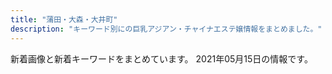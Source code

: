 ```yaml
---
title: "蒲田・大森・大井町"
description: "キーワード別にの巨乳アジアン・チャイナエステ嬢情報をまとめました。"
---
```


新着画像と新着キーワードをまとめています。
2021年05月15日の情報です。

<DmmAffiliateIns />
<KeywordTable
  shops={
    [
    {
        "url": "http://hana.ests.jp/",
        "name": "\u83ef\u30fb\u306f\u306a",
        "station": "JR\u84b2\u7530\u99c5\u897f\u53e3",
        "img_links": [
            "http://hana.ests.jp/photos/sites/38/2018/10/2018102215070310.jpg",
            "http://hana.ests.jp/images/themes/blue/s_pickup.png",
            "http://hana.ests.jp/images/themes/blue/s_ranking.png",
            "http://hana.ests.jp/images/themes/blue/s_news.png",
            "http://hana.ests.jp/photos/sites/38/2018/05/2018052410461655.jpg",
            "http://hana.ests.jp/images/themes/blue/r3.jpg",
            "http://hana.ests.jp/photos/sites/38/2018/12/2018122818061554.jpg",
            "http://hana.ests.jp/images/themes/blue/no2.png",
            "http://hana.ests.jp/images/room3.jpg",
            "http://hana.ests.jp/photos/sites/38/2019/04/2019040810452923.jpg",
            "http://hana.ests.jp/images/room4.jpg",
            "http://hana.ests.jp/images/themes/blue/mobile.jpg",
            "http://hana.ests.jp/photos/sites/38/2019/11/2019111817153489.jpg",
            "http://hana.ests.jp/images/themes/blue/s_zysx.png",
            "http://hana.ests.jp/images/themes/blue/s_link.png",
            "http://hana.ests.jp/photos/sites/38/2018/10/2018102212515098.jpg",
            "http://hana.ests.jp/images/themes/blue/line.png",
            "http://hana.ests.jp/photos/sites/38/2021/04/2021040716243284.jpg",
            "http://hana.ests.jp/images/room2.jpg",
            "http://hana.ests.jp/images/room1.jpg",
            "http://hana.ests.jp/images/themes/blue/no1.png",
            "http://hana.ests.jp/images/themes/blue/s_newface.png",
            "http://hana.ests.jp/photos/sites/38/2020/12/2020120114093027.jpg",
            "http://hana.ests.jp/images/themes/blue/s_staff.png"
        ],
        "keywords": {
            "84": 6,
            "85": 6,
            "D": 48,
            "C": 23,
            "87": 12,
            "86": 18,
            "83": 6
        }
    },
    {
        "keywords": {
            "87": 4
        },
        "img_links": [
            "http://www1.spa-omori.com/static/upload/image/20210224/1614162944392810.jpg",
            "http://www1.spa-omori.com/static/upload/image/20210223/1614039396756745.jpg",
            "http://www1.spa-omori.com/static/upload/image/20210223/1614039396132620.jpg",
            "http://www1.spa-omori.com/static/upload/image/20210223/1614039397117058.jpg",
            "http://www1.spa-omori.com/static/upload/image/20210224/1614163084212688.jpg",
            "http://www1.spa-omori.com/static/upload/image/20210223/1614046189930695.jpg",
            "http://www1.spa-omori.com/static/upload/image/20210224/1614164483392795.jpg",
            "http://www1.spa-omori.com/static/upload/image/20210223/1614039618664763.jpg",
            "http://www1.spa-omori.com/static/upload/image/20210223/1614038060664396.jpg",
            "http://www1.spa-omori.com/94zc.com/img/totop_01.png",
            "http://www1.spa-omori.com/static/upload/image/20210224/1614126651197768.jpg",
            "http://www1.spa-omori.com/static/upload/image/20210223/1614039619556019.jpg",
            "http://www1.spa-omori.com/static/upload/image/20210224/1614132565625014.jpg",
            "http://www1.spa-omori.com/static/upload/image/20210223/1614060275116389.jpg",
            "http://www1.spa-omori.com/static/upload/image/20210422/1619083226207707.jpg",
            "http://www1.spa-omori.com/static/upload/image/20210420/1618849598612571.jpg",
            "http://www1.spa-omori.com/static/picture/picture.jpg",
            "http://www1.spa-omori.com/static/upload/image/20210224/1614131672107791.jpg",
            "http://www1.spa-omori.com/static/upload/image/20210224/1614126725700730.jpg",
            "http://www1.spa-omori.com/static/upload/image/20210420/1618923132466003.png",
            "http://www1.spa-omori.com/static/upload/image/20210422/1619083088173870.jpg",
            "http://www1.spa-omori.com/static/upload/image/20210224/1614163208116499.jpg",
            "http://www1.spa-omori.com/static/upload/image/20210420/1618901294608640.jpg"
        ],
        "url": "http://www1.spa-omori.com/",
        "name": "Magic Lovely",
        "station": "JR\u5927\u68ee\u99c5\u6771\u53e3"
    },
    {
        "name": "\u5065\u5eb7\u306e\u5bb6",
        "station": "\u9752\u7269\u6a2a\u4e01\u99c5",
        "url": "http://kenkounoie.relax-fk.com/",
        "img_links": [
            "http://kenkounoie.relax-fk.com/images/cast04.png",
            "http://kenkounoie.relax-fk.com/images/cast08.png",
            "http://kenkounoie.relax-fk.com/images/cast06.png",
            "http://kenkounoie.relax-fk.com/images/sub-visual.png",
            "http://kenkounoie.relax-fk.com/images/cast05.png",
            "http://kenkounoie.relax-fk.com/images/kansen.png",
            "http://kenkounoie.relax-fk.com/images/main-visual.png",
            "http://kenkounoie.relax-fk.com/images/cast07.png"
        ],
        "keywords": {
            "86": 4,
            "85": 2,
            "88": 2,
            "90": 2,
            "C": 10
        }
    },
    {
        "url": "http://koinohana.work/",
        "name": "\u30af\u30ed\u30fc\u30d0\u30fc",
        "keywords": {},
        "img_links": [
            "http://koinohana.work/_src/36226885/sign.png",
            "http://koinohana.work/_src/38032166/9768defd8834a0030b5a45ab7a03e1f.jpg",
            "http://koinohana.work/_src/36226820/1.png",
            "http://koinohana.work/_src/36226907/unnamed_20190718154717292.jpg",
            "http://koinohana.work/_src/36226809/_x1m6343.jpg",
            "http://koinohana.work/_src/36226857/img20170725223357156708.png",
            "http://koinohana.work/_src/36226841/sign-1.jpg",
            "http://koinohana.work/_src/36246044/1-1zh4152j12m.jpg",
            "http://koinohana.work/_src/36226879/_dsf9385.jpg",
            "http://koinohana.work/_src/36246048/1-1zh91451294d.jpg",
            "http://koinohana.work/_src/36246047/1-1zh91451294d.jpg",
            "http://koinohana.work/_src/36226816/3.png",
            "http://koinohana.work/_src/36226893/img_3017.jpg",
            "http://koinohana.work/_src/36226912/cam_20191016232507186.jpg",
            "http://koinohana.work/_src/36226831/news.png",
            "http://koinohana.work/_src/36226875/_dsf9378.jpg",
            "http://koinohana.work/_src/36226873/_dsf9382.jpg",
            "http://koinohana.work/_src/36226822/5.png",
            "http://koinohana.work/_src/36226864/img20170726111759249054.png",
            "http://koinohana.work/_src/36226827/_dsf3386.jpg",
            "http://koinohana.work/_src/36226894/img_2891.jpg",
            "http://koinohana.work/_src/36226881/img20170726235401893025.png",
            "http://koinohana.work/_src/36226848/sign-1.jpg",
            "http://koinohana.work/_src/36226812/top1.1.png",
            "http://koinohana.work/_src/36226828/img20170725121742291421.png",
            "http://koinohana.work/_src/36246043/1-1zh4152j12m.jpg",
            "http://koinohana.work/_src/36226906/unnamed_20190718154717292.jpg",
            "http://koinohana.work/_src/36226814/2.png",
            "http://koinohana.work/_src/36226869/img20170726235401893025.png",
            "http://koinohana.work/_src/37023059/img20191113142809054841.png",
            "http://koinohana.work/_src/36226825/_dsf3390.jpg",
            "http://koinohana.work/_src/36246119/sign.png",
            "http://koinohana.work/_src/38032167/9768defd8834a0030b5a45ab7a03e1f.jpg",
            "http://koinohana.work/_src/36226877/_dsf9383.jpg",
            "http://koinohana.work/_src/36226808/img_2990.jpg",
            "http://koinohana.work/_src/36226810/cam_20191016232507186.jpg",
            "http://koinohana.work/_src/36226859/sign.png",
            "http://koinohana.work/_src/36226818/4.png",
            "http://koinohana.work/_src/36226826/_dsf3394.jpg"
        ],
        "station": "JR\u84b2\u7530\u99c5\u6771\u53e3"
    },
    {
        "keywords": {},
        "name": "\u61a9",
        "station": "JR\u5927\u68ee\u99c5\u6771\u53e3",
        "img_links": [],
        "url": "http://ikoi.xyz.mn/"
    },
    {
        "station": "JR\u84b2\u7530\u99c5\u897f\u53e3",
        "keywords": {},
        "img_links": [],
        "name": "\u8776\u604b\u82b1",
        "url": "http://momi-este.com/"
    },
    {
        "name": "\u5922\u306e\u307e\u305f\u5922",
        "url": "http://yume-yume.info/",
        "station": "JR\u84b2\u7530\u99c5\u897f\u53e3",
        "keywords": {
            "85": 3,
            "86": 4,
            "C": 19,
            "87": 1,
            "D": 3
        },
        "img_links": [
            "http://yume-yume.info/img/st02.jpg",
            "http://yume-yume.info/img/r9.jpg",
            "http://yume-yume.info/img/botton.jpg",
            "http://yume-yume.info/i/img/sta15.jpg",
            "http://yume-yume.info/i/img/r0.jpg",
            "http://yume-yume.info/img/st01.jpg",
            "http://yume-yume.info/img/fla.jpg",
            "http://yume-yume.info/i/img/r1.jpg",
            "http://yume-yume.info/img/st17.jpg",
            "http://yume-yume.info/img/sta1.jpg",
            "http://yume-yume.info/i/img/sta4.jpg",
            "http://yume-yume.info/img/st1.jpg",
            "http://yume-yume.info/i/img/sta17.jpg",
            "http://yume-yume.info/img/s4.jpg",
            "http://yume-yume.info/img/nos.jpg",
            "http://a.jps.cm/yume/wp-content/uploads/sites/36/2020/12/2470AE4C-2A60-4C35-A4C8-043E2F5EF2BD.jpeg",
            "http://yume-yume.info/img/st4.jpg",
            "http://yume-yume.info/img/st3.jpg",
            "http://yume-yume.info/img/s1.jpg",
            "http://yume-yume.info/img/sta17.jpg",
            "http://yume-yume.info/img/s15.jpg",
            "http://yume-yume.info/i/img/r4.jpg",
            "http://yume-yume.info/i/img/sta1.jpg",
            "http://yume-yume.info/img/s17.jpg",
            "http://yume-yume.info/img/s2.jpg",
            "http://yume-yume.info/img/sta4.jpg",
            "http://yume-yume.info/img/sta3.jpg",
            "http://yume-yume.info/img/st15.jpg",
            "http://yume-yume.info/img/mo.png",
            "http://yume-yume.info/img/s3.jpg",
            "http://yume-yume.info/i/img/sta3.jpg",
            "http://yume-yume.info/img/sta15.jpg",
            "http://yume-yume.info/i/img/sta2.jpg",
            "http://yume-yume.info/img/st2.jpg",
            "http://yume-yume.info/i/img/r2.jpg",
            "http://a.jps.cm/yume/wp-content/uploads/sites/36/2021/05/38E59284-A3CB-4000-BE42-CDB0C6C66E44-225x300.jpeg",
            "http://yume-yume.info/i/img/nos.jpg",
            "http://yume-yume.info/img/sta2.jpg"
        ]
    },
    {
        "keywords": {
            "86": 6,
            "87": 1,
            "D": 8,
            "C": 1,
            "85": 2
        },
        "img_links": [
            "http://onlyone.jpn.vin/photos/sites/58/2020/10/2020100207070197.jpg",
            "http://onlyone.jpn.vin/photos/sites/58/2021/04/2021043002325878.jpg",
            "http://onlyone.jpn.vin/photos/sites/58/2020/10/2020103004200463.jpg",
            "http://onlyone.jpn.vin/photos/sites/58/2020/06/2020062506024979.jpg",
            "http://onlyone.jpn.vin/images/room2.jpg",
            "http://onlyone.jpn.vin/images/news.png",
            "http://onlyone.jpn.vin/photos/sites/58/2020/09/2020092305431071.jpg",
            "http://onlyone.jpn.vin/images/end.png",
            "http://onlyone.jpn.vin/images/room5.jpg",
            "http://onlyone.jpn.vin/photos/sites/58/2020/06/2020062506024983.jpg",
            "http://onlyone.jpn.vin/photos/sites/58/2020/10/202010300420109.jpg",
            "http://onlyone.jpn.vin/photos/sites/58/2020/12/2020121505432512.jpg",
            "http://onlyone.jpn.vin/images/nei_bj1.png",
            "http://onlyone.jpn.vin/images/s_link.png",
            "http://onlyone.jpn.vin/images/top.png",
            "http://onlyone.jpn.vin/images/mobile.jpg",
            "http://onlyone.jpn.vin/photos/sites/58/2020/06/202006250602504.jpg",
            "http://onlyone.jpn.vin/images/room1.jpg",
            "http://onlyone.jpn.vin/images/s_staff.png",
            "http://onlyone.jpn.vin/images/room3.jpg",
            "http://onlyone.jpn.vin/photos/sites/58/2020/06/202006250602509.jpg"
        ],
        "url": "http://onlyone.jpn.vin/",
        "name": "Only One",
        "station": "JR\u5927\u4e95\u753a\u99c5"
    },
    {
        "url": "http://es-refine.xyz/",
        "name": "Refine\u30fb\u30ea\u30d5\u30a1\u30a4\u30f3",
        "station": "JR\u5927\u68ee\u99c5\u6771\u53e3",
        "keywords": {
            "C": 12
        },
        "img_links": [
            "http://es-refine.xyz/images/tite-staff.jpg",
            "http://es-refine.xyz/images/r2.jpg",
            "http://es-refine.xyz/images/a5.jpg",
            "http://es-refine.xyz/images/3.jpg",
            "http://es-refine.xyz/images/a6.jpg",
            "http://es-refine.xyz/images/end.png",
            "http://es-refine.xyz/images/mobile.jpg",
            "http://es-refine.xyz/images/r3.jpg",
            "http://es-refine.xyz/images/tite-link.jpg",
            "http://es-refine.xyz/images/g.jpg",
            "http://es-refine.xyz/images/a2.jpg",
            "http://es-refine.xyz/images/a4.jpg",
            "http://es-refine.xyz/images/4.jpg",
            "http://es-refine.xyz/images/a3.jpg",
            "http://es-refine.xyz/images/top.jpg",
            "http://es-refine.xyz/images/g6.jpg",
            "http://es-refine.xyz/images/g7.jpg",
            "http://es-refine.xyz/images/pickup_t.jpg",
            "http://es-refine.xyz/images/a1.jpg",
            "http://es-refine.xyz/images/g02.jpg",
            "http://es-refine.xyz/images/g8.jpg",
            "http://es-refine.xyz/images/g2.jpg"
        ]
    },
    {
        "img_links": [
            "http://with-you.iest.info/images/top.png",
            "http://with-you.iest.info/images/s_news.jpg",
            "http://with-you.iest.info/images/service3.jpg",
            "http://with-you.iest.info/images/tel.jpg",
            "http://with-you.iest.info/images/acc.jpg",
            "http://with-you.iest.info/images/service2.jpg",
            "http://with-you.iest.info/photos/sites/78/2021/01/2021011602332027.jpg",
            "http://with-you.iest.info/photos/sites/78/2021/03/2021031003373623.jpg",
            "http://with-you.iest.info/images/nbj3.jpg",
            "http://with-you.iest.info/images/s_pick.jpg",
            "http://with-you.iest.info/photos/sites/78/2019/08/2019083003291365.jpg",
            "http://with-you.iest.info/photos/sites/78/2020/04/2020041703530074.jpg",
            "http://with-you.iest.info/images/info.jpg",
            "http://with-you.iest.info/images/service1.jpg",
            "http://with-you.iest.info/images/service4.jpg",
            "http://with-you.iest.info/photos/sites/78/2019/09/2019092708275393.jpg",
            "http://with-you.iest.info/images/s_staff.png",
            "http://with-you.iest.info/photos/sites/78/2019/08/2019082704375018.jpg"
        ],
        "name": "with you",
        "url": "http://with-you.iest.info/",
        "station": "JR\u5927\u4e95\u753a\u99c5",
        "keywords": {
            "E": 7,
            "87": 21,
            "D": 14,
            "C": 7,
            "86": 7
        }
    },
    {
        "name": "\u3064\u307c\u307f",
        "url": "http://rin-rinpa.info/",
        "station": "JR\u5927\u4e95\u753a\u99c5\u4e2d\u592e\u53e3",
        "keywords": {},
        "img_links": []
    },
    {
        "station": "JR\u5927\u4e95\u753a\u99c5\u897f\u53e3",
        "keywords": {},
        "img_links": [],
        "name": "\u30d4\u30f3\u30afgirl",
        "url": "http://pinkgirl.iest.info/"
    },
    {
        "name": "Princess",
        "img_links": [
            "http://www.es-princess.com/images/index_36.jpg",
            "http://www.es-princess.com/images/upload/thumb/966442429a421ade.jpg",
            "http://www.es-princess.com/images/upload/thumb/0403172defd2aa75.jpg",
            "http://www.es-princess.com/images/info_13.jpg",
            "http://www.es-princess.com/images/index_34.jpg",
            "http://www.es-princess.com/s/images/t5.jpg",
            "http://www.es-princess.com/s/image/nav_cast.png",
            "http://www.es-princess.com/images/index_01.jpg",
            "http://www.es-princess.com/images/index_23.jpg",
            "http://www.es-princess.com/images/03.jpg",
            "http://www.es-princess.com/images/upload/thumb/af672e0eb7d28ee6.jpg",
            "http://www.es-princess.com/s/images/top_2.jpg",
            "http://www.es-princess.com/s/uploads/02.jpg",
            "http://www.es-princess.com/images/upload/thumb/4fbbf39dbb4b5671.jpeg",
            "http://www.es-princess.com/s/uploads/02a.jpg",
            "http://www.es-princess.com/images/upload/thumb/b673f5c7b6c0c654.jpg",
            "http://www.es-princess.com/images/upload/thumb/ba9e1b4477f15b72.jpg",
            "http://www.es-princess.com/images/index_04.jpg",
            "http://www.es-princess.com/s/images/t7.jpg",
            "http://www.es-princess.com/images/upload/thumb/33b8e868c76e480e.jpg",
            "http://www.es-princess.com/images/upload/thumb/8daadfa86c3af0ee.jpg",
            "http://www.es-princess.com/images/index_25.jpg",
            "http://www.es-princess.com/images/upload/thumb/026f0a00a7ebcac9.jpg",
            "http://www.es-princess.com/images/upload/thumb/05aaf6a4110be4ac.jpg",
            "http://www.es-princess.com/images/staff_13.jpg",
            "http://www.es-princess.com/s/images/service_07.png",
            "http://www.es-princess.com/s/images/service_03.png",
            "http://www.es-princess.com/images/index_02.jpg",
            "http://www.es-princess.com/images/02.jpg",
            "http://www.es-princess.com/images/upload/thumb/570cec0ed7dbb299.jpg",
            "http://www.es-princess.com/images/upload/thumb/28d10c17ec4ef55b.jpg",
            "http://www.es-princess.com/images/index_21.jpg",
            "http://www.es-princess.com/s/image/nav_topics.png",
            "http://www.es-princess.com/images/index_03.jpg",
            "http://www.es-princess.com/images/index_24.jpg",
            "http://www.es-princess.com/images/upload/thumb/b5e216c30766fe2c.jpg",
            "http://www.es-princess.com/s/images/okubokomachi.jpg",
            "http://www.es-princess.com/images/upload/thumb/4caabf554de9febf.jpg",
            "http://www.es-princess.com/images/upload/thumb/99ff32906f064430.jpg",
            "http://www.es-princess.com/images/upload/thumb/977b6b56e17935b8.jpg",
            "http://www.es-princess.com/s/image/nav_top.png",
            "http://www.es-princess.com/s/image/nav_hotel.png",
            "http://www.es-princess.com/images/upload/thumb/abb982c0ed8c784a.jpg",
            "http://www.es-princess.com/images/index_05.jpg",
            "http://www.es-princess.com/images/foot_34.jpg",
            "http://www.es-princess.com/images/index_13.jpg",
            "http://www.es-princess.com/images/upload/thumb/c191f88ab8347247.jpg",
            "http://www.es-princess.com/s/image/nav_sys.png",
            "http://www.es-princess.com/images/upload/thumb/5e0537ee102a37b1.jpg",
            "http://www.es-princess.com/images/upload/thumb/fac24168ab90cc92.jpg",
            "http://www.es-princess.com/s/images/t6.jpg",
            "http://www.es-princess.com/images/upload/thumb/123b8dc1f8010cd7.jpg",
            "http://www.es-princess.com/images/upload/thumb/667df216753c34cf.jpg",
            "http://www.es-princess.com/images/index_06.jpg",
            "http://www.es-princess.com/images/index_19.jpg",
            "http://www.es-princess.com/images/upload/thumb/a77e3ba56953c62a.jpg",
            "http://www.es-princess.com/s/uploads/01.jpg",
            "http://www.es-princess.com/s/uploads/04.jpg",
            "http://www.es-princess.com/images/rec.jpg",
            "http://www.es-princess.com/s/images/slider/1.jpg",
            "http://www.es-princess.com/images/upload/thumb/380cd518ae78d99c.jpg",
            "http://www.es-princess.com/images/info.jpg",
            "http://www.es-princess.com/s/images/tel.png",
            "http://www.es-princess.com/images/index_18.jpg",
            "http://www.es-princess.com/s/images/iphone.png",
            "http://www.es-princess.com/s/images/slider/3.jpg",
            "http://www.es-princess.com/s/images/t1.jpg",
            "http://www.es-princess.com/images/upload/thumb/18e6044b88e2d742.jpg",
            "http://www.es-princess.com/images/upload/thumb/d0adbd6a55204cc6.jpg",
            "http://www.es-princess.com/images/upload/thumb/7358bb17b522d506.jpg",
            "http://www.es-princess.com/images/rec_13.jpg",
            "http://www.es-princess.com/s/images/slider/next.png",
            "http://www.es-princess.com/images/upload/thumb/c9fd1fe34ca64bc2.png",
            "http://www.es-princess.com/images/upload/thumb/5a01d26b03ae3963.jpg",
            "http://www.es-princess.com/images/upload/thumb/d7645c329c045bbf.jpg",
            "http://www.es-princess.com/images/index_27.jpg",
            "http://www.es-princess.com/images/index_17.jpg",
            "http://www.es-princess.com/s/images/pc.png",
            "http://www.es-princess.com/images/index_29.jpg",
            "http://es-princess.com/images/index_07.jpg",
            "http://www.es-princess.com/images/upload/thumb/34d0c1f12f3d1581.jpg",
            "http://www.es-princess.com/images/01.jpg",
            "http://www.es-princess.com/s/images/t8.jpg",
            "http://www.es-princess.com/s/images/t3.jpg",
            "http://www.es-princess.com/images/upload/thumb/140d1b4166940516.jpg",
            "http://www.es-princess.com/images/index_28.jpg",
            "http://www.es-princess.com/images/upload/thumb/9081c49e0239e8dc.jpg",
            "http://www.es-princess.com/images/index_07.jpg",
            "http://www.es-princess.com/s/images/slider/prev.png",
            "http://www.es-princess.com/images/upload/thumb/314d78dc282a338e.jpg",
            "http://www.es-princess.com/girl/01.jpg",
            "http://www.es-princess.com/images/upload/thumb/cc93f6d3b2f1a8dd.jpg",
            "http://es-princess.com/images/index_06.jpg",
            "http://www.es-princess.com/s/images/t2.jpg",
            "http://www.es-princess.com/images/upload/thumb/e5f6402b9bb3e639.jpeg",
            "http://www.es-princess.com/images/upload/thumb/1a80890acbd23f61.jpg",
            "http://www.es-princess.com/images/upload/thumb/440836ac204e3ae6.jpg",
            "http://www.es-princess.com/s/image/nav_manga.png",
            "http://www.es-princess.com/s/images/t4.jpg",
            "http://www.es-princess.com/images/upload/thumb/befa35bfd3fcc1cf.jpg",
            "http://www.es-princess.com/images/index_35.jpg",
            "http://www.es-princess.com/s/images/slider/2.jpg",
            "http://www.es-princess.com/images/index_15.jpg",
            "http://www.es-princess.com/images/upload/thumb/199865d366667d99.jpg",
            "http://www.es-princess.com/images/index_31.jpg",
            "http://www.es-princess.com/images/upload/thumb/a73cd0efe4586362.jpg",
            "http://www.es-princess.com/s/images/service_01.png"
        ],
        "station": "JR\u84b2\u7530\u99c5\u897f\u53e3",
        "keywords": {
            "86": 1,
            "88": 5,
            "D": 14,
            "91": 4,
            "85": 4
        },
        "url": "http://www.es-princess.com/"
    },
    {
        "keywords": {
            "85": 50,
            "92": 10,
            "86": 20,
            "D": 90,
            "87": 50,
            "F": 30,
            "83": 10,
            "E": 40,
            "88": 10,
            "84": 10
        },
        "name": "\u3075\u308f\u3075\u308f",
        "img_links": [
            "http://yurari.ests.co/photos/sites/33/2021/03/2021031211252053.jpg",
            "http://yurari.ests.co/images/top.jpg",
            "http://yurari.ests.co/images/s_service.png",
            "http://yurari.ests.co/photos/sites/33/2020/11/2020112715562239.jpg",
            "http://yurari.ests.co/photos/sites/33/2020/09/2020090115273947.jpg",
            "http://yurari.ests.co/photos/sites/33/2020/09/2020090115274081.jpg",
            "http://yurari.ests.co/images/room3.jpg",
            "http://yurari.ests.co/images/service4.jpg",
            "http://yurari.ests.co/photos/sites/33/2020/10/2020102211543336.jpg",
            "http://yurari.ests.co/images/service2.jpg",
            "http://yurari.ests.co/images/s_news.jpg",
            "http://yurari.ests.co/images/s_pick.jpg",
            "http://yurari.ests.co/photos/sites/33/2020/09/2020090215054013.jpg",
            "http://yurari.ests.co/photos/sites/33/2021/05/202105031620336.jpg",
            "http://yurari.ests.co/photos/sites/33/2021/04/2021041710082224.jpg",
            "http://yurari.ests.co/images/service1.jpg",
            "http://yurari.ests.co/images/service3.jpg",
            "http://yurari.ests.co/photos/sites/33/2020/12/2020121917142684.jpg",
            "http://yurari.ests.co/photos/sites/33/2020/11/2020112715562914.jpg",
            "http://yurari.ests.co/images/mobile.jpg",
            "http://yurari.ests.co/photos/sites/33/2020/06/2020061916403177.jpg",
            "http://yurari.ests.co/photos/sites/33/2021/02/202102041041291.jpg",
            "http://yurari.ests.co/photos/sites/33/2020/07/2020072517001526.jpg",
            "http://yurari.ests.co/images/room4.jpg",
            "http://yurari.ests.co/images/info.jpg",
            "http://yurari.ests.co/photos/sites/33/2020/08/2020080117472090.jpg",
            "http://yurari.ests.co/photos/sites/33/2021/05/2021050815215649.jpg",
            "http://yurari.ests.co/images/room1.jpg",
            "http://yurari.ests.co/images/s_staff.png",
            "http://yurari.ests.co/images/room2.jpg",
            "http://yurari.ests.co/photos/sites/33/2021/04/2021042913543085.jpg",
            "http://yurari.ests.co/photos/sites/33/2021/05/2021050316203526.jpg",
            "http://yurari.ests.co/photos/sites/33/2021/02/2021021010544188.jpg",
            "http://yurari.ests.co/photos/sites/33/2020/10/2020101317404868.jpg"
        ],
        "station": "JR\u84b2\u7530\u99c5\u897f\u53e3",
        "url": "http://yurari.ests.co/"
    },
    {
        "station": "JR\u84b2\u7530\u99c5\u897f\u53e3",
        "keywords": {},
        "img_links": [
            "http://www.dream-ai.net/images/lu1.jpg",
            "http://www.dream-ai.net/images/tel2.png",
            "http://www.dream-ai.net/images/end.png",
            "http://www.dream-ai.net/images/s2.jpg",
            "http://www.dream-ai.net/images/s5.jpg",
            "http://www.dream-ai.net/images/baner2.jpg",
            "http://www.dream-ai.net/images/tite-link.png",
            "http://www.dream-ai.net/images/g0.jpg",
            "http://www.dream-ai.net/images/miyo3.jpg",
            "http://www.dream-ai.net/images/yuna2.jpg",
            "http://www.dream-ai.net/images/g23.jpg",
            "http://www.dream-ai.net/images/n-03.png",
            "http://www.dream-ai.net/images/baner3.jpg",
            "http://www.dream-ai.net/images/tel1.png",
            "http://www.dream-ai.net/images/g61.jpg",
            "http://www.dream-ai.net/images/myk3.jpg",
            "http://www.dream-ai.net/images/miyo2.jpg",
            "http://www.dream-ai.net/images/pick.png",
            "http://www.dream-ai.net/images/tit-newface.png",
            "http://www.dream-ai.net/images/yuna.jpg",
            "http://www.dream-ai.net/images/tite-staff.png",
            "http://www.dream-ai.net/images/g62.jpg",
            "http://www.dream-ai.net/images/myk1.jpg",
            "http://www.dream-ai.net/images/s3.jpg",
            "http://www.dream-ai.net/images/lu3.jpg",
            "http://www.dream-ai.net/images/myk2.jpg",
            "http://www.dream-ai.net/images/lu2.jpg",
            "http://www.dream-ai.net/images/n-01.png",
            "http://www.dream-ai.net/images/g22.jpg",
            "http://www.dream-ai.net/images/yuyu2.jpg",
            "http://www.dream-ai.net/images/mimi1.jpg",
            "http://www.dream-ai.net/images/mimi2.jpg",
            "http://www.dream-ai.net/images/p-r.png",
            "http://www.dream-ai.net/images/yuyu1.jpg",
            "http://www.dream-ai.net/images/mobile.png",
            "http://www.dream-ai.net/images/s1.jpg",
            "http://www.dream-ai.net/images/g2.jpg",
            "http://www.dream-ai.net/images/baner.jpg",
            "http://www.dream-ai.net/images/aya.jpg",
            "http://www.dream-ai.net/images/tit-new.png",
            "http://www.dream-ai.net/images/miyo1.jpg",
            "http://www.dream-ai.net/images/g6.jpg",
            "http://www.dream-ai.net/images/s6.jpg",
            "http://www.dream-ai.net/images/mimi3.jpg",
            "http://www.dream-ai.net/images/s4.jpg"
        ],
        "name": "\u5922\u30fb\u611b",
        "url": "http://www.dream-ai.net/"
    },
    {
        "url": "http://lucky-heaven.work/",
        "station": "JR\u5927\u4e95\u753a\u99c5\u6771\u53e3",
        "keywords": {},
        "name": "\u697d\u5929\u56fd",
        "img_links": [
            "http://lucky-heaven.work/sp/img/haru1.jpg",
            "http://lucky-heaven.work/images/2.jpg",
            "http://lucky-heaven.work/images/sm.jpg",
            "http://lucky-heaven.work/staff/moe.jpg",
            "http://lucky-heaven.work/sp/images/2.jpg",
            "http://lucky-heaven.work/images/int1.png",
            "http://lucky-heaven.work/staff/yui.jpg",
            "http://lucky-heaven.work/sp/images/ac1.jpg",
            "http://lucky-heaven.work/sp/images/4.jpg",
            "http://lucky-heaven.work/img/haru2.jpg",
            "http://lucky-heaven.work/sp/images/sys.jpg",
            "http://lucky-heaven.work/sp/staff/yui.jpg",
            "http://lucky-heaven.work/staff/airi.jpg",
            "http://lucky-heaven.work/sp/images/rec1.jpg",
            "http://lucky-heaven.work/img/yui2.jpg",
            "http://lucky-heaven.work/staff/rina.jpg",
            "http://lucky-heaven.work/sp/staff/airi.jpg",
            "http://lucky-heaven.work/sp/img/rina2.jpg",
            "http://lucky-heaven.work/sp/images/1.jpg",
            "http://lucky-heaven.work/images/s1.png",
            "http://lucky-heaven.work/sp/images/3.jpg",
            "http://lucky-heaven.work/img/haru1.jpg",
            "http://lucky-heaven.work/img/airi1.jpg",
            "http://lucky-heaven.work/images/news.jpg",
            "http://lucky-heaven.work/staff/haru.jpg",
            "http://lucky-heaven.work/sp/img/haru2.jpg",
            "http://lucky-heaven.work/sp/staff/rina.jpg",
            "http://lucky-heaven.work/sp/img/rumi2.jpg",
            "http://lucky-heaven.work/images/staff_t.jpg",
            "http://lucky-heaven.work/images/4.jpg",
            "http://lucky-heaven.work/sp/img/rina1.jpg",
            "http://lucky-heaven.work/sp/staff/rumi.jpg",
            "http://lucky-heaven.work/sp/img/yui2.jpg",
            "http://lucky-heaven.work/img/airi2.jpg",
            "http://lucky-heaven.work/img/moe1.jpg",
            "http://lucky-heaven.work/img/rumi1.jpg",
            "http://lucky-heaven.work/sp/images/int4.jpg",
            "http://lucky-heaven.work/images/3.jpg",
            "http://lucky-heaven.work/sp/img/rumi1.jpg",
            "http://lucky-heaven.work/sp/images/interior_t.jpg",
            "http://lucky-heaven.work/sp/menu/staff.jpg",
            "http://lucky-heaven.work/sp/images/int3.jpg",
            "http://lucky-heaven.work/images/5.jpg",
            "http://lucky-heaven.work/sp/menu/top.jpg",
            "http://lucky-heaven.work/images/interior_t.jpg",
            "http://lucky-heaven.work/sp/img/moe2.jpg",
            "http://lucky-heaven.work/images/sys.png",
            "http://lucky-heaven.work/staff/rumi.jpg",
            "http://lucky-heaven.work/sp/staff/moe.jpg",
            "http://lucky-heaven.work/sp/images/int2.jpg",
            "http://lucky-heaven.work/sp/images/head.jpg",
            "http://lucky-heaven.work/img/rina1.jpg",
            "http://lucky-heaven.work/sp/images/5.jpg",
            "http://lucky-heaven.work/img/rumi2.jpg",
            "http://lucky-heaven.work/sp/images/news.jpg",
            "http://lucky-heaven.work/images/1.jpg",
            "http://lucky-heaven.work/img/rina2.jpg",
            "http://lucky-heaven.work/sp/images/ta.png",
            "http://lucky-heaven.work/sp/images/rec2.jpg",
            "http://lucky-heaven.work/sp/images/tel.jpg",
            "http://lucky-heaven.work/sp/img/airi1.jpg",
            "http://lucky-heaven.work/img/moe2.jpg",
            "http://lucky-heaven.work/sp/img/yui1.jpg",
            "http://lucky-heaven.work/images/6.jpg",
            "http://lucky-heaven.work/sp/images/staff_t.jpg",
            "http://lucky-heaven.work/sp/images/footer.jpg",
            "http://lucky-heaven.work/img/yui1.jpg",
            "http://lucky-heaven.work/images/head.jpg",
            "http://lucky-heaven.work/sp/staff/haru.jpg",
            "http://lucky-heaven.work/sp/images/6.jpg",
            "http://lucky-heaven.work/images/tel.jpg",
            "http://lucky-heaven.work/images/tt.jpg",
            "http://lucky-heaven.work/images/int2.png",
            "http://lucky-heaven.work/sp/images/newsb.png",
            "http://lucky-heaven.work/sp/img/moe1.jpg",
            "http://lucky-heaven.work/sp/img/airi2.jpg",
            "http://lucky-heaven.work/sp/images/int1.png"
        ]
    },
    {
        "keywords": {
            "C": 8
        },
        "station": "JR\u5927\u4e95\u753a\u99c5\u4e2d\u592e\u897f\u53e3",
        "img_links": [
            "http://e-satsuki.net/images/ss2.jpg",
            "http://e-satsuki.net/images/kiki2.jpg",
            "http://e-satsuki.net/images/mobile-tit.jpg",
            "http://e-satsuki.net/images/aya2.jpg",
            "http://e-satsuki.net/images/kiki1.jpg",
            "http://e-satsuki.net/images/eri2.jpg",
            "http://e-satsuki.net/images/coyuki2.jpg",
            "http://e-satsuki.net/images/i-mobile.jpg",
            "http://e-satsuki.net/images/new-tit.jpg",
            "http://e-satsuki.net/images/manami1.jpg",
            "http://e-satsuki.net/images/flash3.jpg",
            "http://e-satsuki.net/images/pick-tit.jpg",
            "http://e-satsuki.net/images/tit-staff.jpg",
            "http://e-satsuki.net/images/flash2.jpg",
            "http://e-satsuki.net/images/top.png",
            "http://e-satsuki.net/images/ss1.jpg",
            "http://e-satsuki.net/images/update-tit.jpg",
            "http://e-satsuki.net/images/coyuki1.jpg",
            "http://e-satsuki.net/images/jieshao-tit.jpg",
            "http://e-satsuki.net/images/flash1.jpg",
            "http://e-satsuki.net/images/eri1.jpg",
            "http://e-satsuki.net/images/topp.jpg",
            "http://e-satsuki.net/images/manami2.jpg",
            "http://e-satsuki.net/images/aya1.jpg"
        ],
        "name": "\u3055\u3064\u304d",
        "url": "http://e-satsuki.net/"
    },
    {
        "url": "http://kira-kira.work/",
        "img_links": [
            "http://kira-kira.work/images/news.jpg",
            "http://kira-kira.work/images/int2.png",
            "http://kira-kira.work/img/yuri1.jpg",
            "http://kira-kira.work/staff/rina.jpg",
            "http://kira-kira.work/images/mobile.jpg",
            "http://kira-kira.work/images/2.jpg",
            "http://kira-kira.work/staff/ai.jpg",
            "http://kira-kira.work/img/neko1.jpg",
            "http://kira-kira.work/staff/yumi.jpg",
            "http://kira-kira.work/images/sys1.jpg",
            "http://kira-kira.work/img/risa1.jpg",
            "http://kira-kira.work/images/8.jpg",
            "http://kira-kira.work/img/rumi3.jpg",
            "http://kira-kira.work/images/head.jpg",
            "http://kira-kira.work/images/11.jpg",
            "http://kira-kira.work/img/rumi1.jpg",
            "http://kira-kira.work/images/4.jpg",
            "http://kira-kira.work/staff/rumi.jpg",
            "http://kira-kira.work/images/rec2.jpg",
            "http://kira-kira.work/images/3.jpg",
            "http://kira-kira.work/staff/yuri.jpg",
            "http://kira-kira.work/images/sys3.png",
            "http://kira-kira.work/images/int1.jpg",
            "http://kira-kira.work/img/rumi2.jpg",
            "http://kira-kira.work/images/6.jpg",
            "http://kira-kira.work/images/rec1.jpg",
            "http://kira-kira.work/img/rina1.jpg",
            "http://kira-kira.work/images/9.jpg",
            "http://kira-kira.work/images/10.jpg",
            "http://kira-kira.work/images/staff_t.jpg",
            "http://kira-kira.work/images/sys2.jpg",
            "http://kira-kira.work/images/headline.jpg",
            "http://kira-kira.work/staff/yuyu.jpg",
            "http://kira-kira.work/images/5.jpg",
            "http://kira-kira.work/img/yuyu1.jpg",
            "http://kira-kira.work/staff/aki.jpg",
            "http://kira-kira.work/img/yumi1.jpg",
            "http://kira-kira.work/staff/risa.jpg",
            "http://kira-kira.work/images/tg.jpg",
            "http://kira-kira.work/img/nana1.jpg",
            "http://kira-kira.work/img/ai1.jpg",
            "http://kira-kira.work/images/interior_t.jpg",
            "http://kira-kira.work/img/aki1.jpg",
            "http://kira-kira.work/images/7.jpg"
        ],
        "station": "JR\u84b2\u7530\u99c5\u6771\u53e3",
        "keywords": {},
        "name": "\u30ad\u30e9\u30ad\u30e9"
    },
    {
        "name": "\u30b3\u30b9\u30e2\u30b9",
        "keywords": {
            "C": 13
        },
        "img_links": [
            "http://www.cosmos.relaxjp.info/common/img/shop/r2.jpg",
            "http://www.cosmos.relaxjp.info/images/call_sp.png",
            "http://www.cosmos.relaxjp.info/files/006.jpg",
            "http://www.cosmos.relaxjp.info/common/img/image1.jpg",
            "http://www.cosmos.relaxjp.info/common/img/shop/r1.jpg",
            "http://www.cosmos.relaxjp.info/common/img/shop/r4.jpg",
            "http://www.cosmos.relaxjp.info/common/img/top_img001.png",
            "http://www.cosmos.relaxjp.info/files/005.jpg",
            "http://www.cosmos.relaxjp.info/files/004.jpg",
            "http://www.cosmos.relaxjp.info/common/img/shop/r3.jpg",
            "http://www.cosmos.relaxjp.info/files/002.jpg",
            "http://www.cosmos.relaxjp.info/files/003.jpg",
            "http://www.cosmos.relaxjp.info/files/001.jpg",
            "http://www.cosmos.relaxjp.info/photo_news/upimg/18630606fd1936e3b3_0.jpg",
            "http://www.cosmos.relaxjp.info/common/img/image2.jpg",
            "http://www.cosmos.relaxjp.info/files/007.jpg",
            "http://www.cosmos.relaxjp.info/common/img/image3.jpg"
        ],
        "station": "JR\u5927\u68ee\u99c5\u897f\u53e3",
        "url": "http://www.cosmos.relaxjp.info/"
    },
    {
        "name": "\u611b",
        "url": "https://nekonoheya.ests.jp/",
        "keywords": {},
        "img_links": [],
        "station": "JR\u5927\u4e95\u753a\u99c5\u4e2d\u592e\u897f\u53e3"
    },
    {
        "name": "NEW\u30a4\u30d6",
        "station": "JR\u84b2\u7530\u99c5\u897f\u53e3",
        "keywords": {},
        "img_links": [
            "http://www.tokyo-0001.xyz/img/bnr00.jpg",
            "http://www.tokyo-0001.xyz/img/ttl-04.png",
            "http://www.tokyo-0001.xyz/img/girls03.jpg",
            "http://www.tokyo-0001.xyz/img/bnr02.jpg",
            "http://www.tokyo-0001.xyz/img/bnr01.jpg",
            "http://www.tokyo-0001.xyz/img/img1.jpg",
            "http://www.tokyo-0001.xyz/img/girls06.jpg",
            "http://www.tokyo-0001.xyz/img/girls01.jpg",
            "http://www.tokyo-0001.xyz/img/girls05.jpg",
            "http://www.tokyo-0001.xyz/img/img2.jpg",
            "http://www.tokyo-0001.xyz/img/ttl-02.png",
            "http://www.tokyo-0001.xyz/img/girls02.jpg",
            "http://www.tokyo-0001.xyz/img/girls04.jpg",
            "http://www.tokyo-0001.xyz/img/ttl-03.png",
            "http://www.tokyo-0001.xyz/img/ttl-01.png",
            "http://www.tokyo-0001.xyz/img/img3.jpg",
            "http://www.tokyo-0001.xyz/img/img-txt-01.png"
        ],
        "url": "http://www.tokyo-0001.xyz/"
    },
    {
        "keywords": {
            "84": 4,
            "86": 13,
            "E": 6,
            "F": 2,
            "D": 35,
            "88": 3,
            "85": 25,
            "89": 2,
            "87": 6,
            "C": 10
        },
        "img_links": [
            "http://www.arabianoyoru.com/images/upload/4d0b81e791f8dd2a.jpg",
            "http://www.arabianoyoru.com/images/upload/thumb/6edb9fff24d5531d.jpg",
            "http://www.arabianoyoru.com/images/sub_15.jpg",
            "http://www.arabianoyoru.com/images/index_08.jpg",
            "http://www.arabianoyoru.com/images/upload/17edc747659021f9.jpg",
            "http://www.arabianoyoru.com/images/index_11.jpg",
            "http://www.arabianoyoru.com/images/upload/2bab34e5f5f4b474.jpg",
            "http://www.arabianoyoru.com/images/upload/thumb/a29f5a4a28b905cc.jpg",
            "http://www.arabianoyoru.com/s/images/r04.jpg",
            "http://www.arabianoyoru.com/images/upload/thumb/eb30a7e162d494b7.jpg",
            "http://www.arabianoyoru.com/images/index_09.jpg",
            "http://www.arabianoyoru.com/images/upload/thumb/0976cdac54ed3543.jpg",
            "http://www.arabianoyoru.com/images/upload/f758de4c846e44e7.jpg",
            "http://www.arabianoyoru.com/images/index_06.jpg",
            "http://www.arabianoyoru.com/images/upload/8c714cbe908fdcfa.jpg",
            "http://www.arabianoyoru.com/images/upload/thumb/2bab34e5f5f4b474.jpg",
            "http://www.arabianoyoru.com/images/upload/845ccdcc528743c1.jpg",
            "http://www.arabianoyoru.com/images/upload/4532de498ca39c33.jpg",
            "http://www.arabianoyoru.com/images/upload/thumb/9ade184b158a1622.jpg",
            "http://www.arabianoyoru.com/images/r03.jpg",
            "http://www.arabianoyoru.com/s/images/icon_covergirl.png",
            "http://www.arabianoyoru.com/images/upload/564cb6c5b230ca3d.jpg",
            "http://www.arabianoyoru.com/images/index_05.jpg",
            "http://www.arabianoyoru.com/images/upload/581da65ae95ac110.jpg",
            "http://www.arabianoyoru.com/images/upload/2b92798467141387.jpg",
            "http://www.arabianoyoru.com/images/upload/thumb/4a9b52f014c57b14.jpg",
            "http://www.arabianoyoru.com/s/images/icon_topics.png",
            "http://www.arabianoyoru.com/girl/012.jpg",
            "http://www.arabianoyoru.com/images/upload/thumb/1bdcd13f57cbf51b.jpg",
            "http://www.arabianoyoru.com/images/r01.jpg",
            "http://www.arabianoyoru.com/images/upload/3469606e262a5ee0.jpg",
            "http://www.arabianoyoru.com/s/images/icon_tel.png",
            "http://www.arabianoyoru.com/images/upload/thumb/a814b7e0bf080e1a.jpg",
            "http://www.arabianoyoru.com/images/upload/e3e089bc950ef93e.jpg",
            "http://www.arabianoyoru.com/images/sys.jpg",
            "http://www.arabianoyoru.com/images/upload/thumb/66a58b73f3d149ef.jpg",
            "http://www.arabianoyoru.com/s/images/r03.jpg",
            "http://www.arabianoyoru.com/images/upload/thumb/f758de4c846e44e7.jpg",
            "http://www.arabianoyoru.com/images/upload/66a58b73f3d149ef.jpg",
            "http://www.arabianoyoru.com/images/index_17.jpg",
            "http://www.arabianoyoru.com/images/upload/thumb/539fdf3e384c469c.jpg",
            "http://www.arabianoyoru.com/images/sub_17.png",
            "http://www.arabianoyoru.com/s/images/icon_top.png",
            "http://www.arabianoyoru.com/s/girl/01.jpg",
            "http://www.arabianoyoru.com/images/upload/a29f5a4a28b905cc.jpg",
            "http://www.arabianoyoru.com/images/upload/thumb/564cb6c5b230ca3d.jpg",
            "http://www.arabianoyoru.com/images/upload/thumb/581da65ae95ac110.jpg",
            "http://www.arabianoyoru.com/images/index_07.jpg",
            "http://www.arabianoyoru.com/images/acc_01.jpg",
            "http://www.arabianoyoru.com/images/upload/4a9b52f014c57b14.jpg",
            "http://www.arabianoyoru.com/images/info_12.jpg",
            "http://www.arabianoyoru.com/images/r04.jpg",
            "http://www.arabianoyoru.com/images/upload/1bdcd13f57cbf51b.jpg",
            "http://www.arabianoyoru.com/images/upload/thumb/0400f28cf0042ef7.jpg",
            "http://www.arabianoyoru.com/images/index_02.jpg",
            "http://www.arabianoyoru.com/images/index_12.jpg",
            "http://www.arabianoyoru.com/images/info_01.jpg",
            "http://www.arabianoyoru.com/images/upload/0976cdac54ed3543.jpg",
            "http://www.arabianoyoru.com/s/images/r01.jpg",
            "http://www.arabianoyoru.com/images/index_04.jpg",
            "http://www.arabianoyoru.com/images/rec.jpg",
            "http://www.arabianoyoru.com/images/staff_12.jpg",
            "http://www.arabianoyoru.com/images/upload/ee0c285b7dee8567.jpg",
            "http://www.arabianoyoru.com/images/upload/thumb/3469606e262a5ee0.jpg",
            "http://www.arabianoyoru.com/images/upload/a814b7e0bf080e1a.jpg",
            "http://www.arabianoyoru.com/s/images/icon_staff.png",
            "http://www.arabianoyoru.com/images/upload/c1c4634be9e43e96.jpg",
            "http://www.arabianoyoru.com/images/upload/thumb/845ccdcc528743c1.jpg",
            "http://www.arabianoyoru.com/images/sub_12.jpg",
            "http://www.arabianoyoru.com/images/upload/thumb/4d0b81e791f8dd2a.jpg",
            "http://www.arabianoyoru.com/images/upload/0400f28cf0042ef7.jpg",
            "http://www.arabianoyoru.com/images/01.jpg",
            "http://www.arabianoyoru.com/images/upload/thumb/2f10cf77f8d7b399.jpg",
            "http://www.arabianoyoru.com/images/upload/thumb/e3e089bc950ef93e.jpg",
            "http://www.arabianoyoru.com/images/upload/68db36b1211cebb9.jpg",
            "http://www.arabianoyoru.com/images/upload/9ade184b158a1622.jpg",
            "http://www.arabianoyoru.com/images/upload/thumb/2b92798467141387.jpg",
            "http://www.arabianoyoru.com/images/upload/thumb/ee0c285b7dee8567.jpg",
            "http://www.arabianoyoru.com/images/upload/thumb/8c714cbe908fdcfa.jpg",
            "http://www.arabianoyoru.com/images/sub_16.png",
            "http://www.arabianoyoru.com/images/02.jpg",
            "http://www.arabianoyoru.com/images/upload/c5ff3a7cfd7b9efd.jpg",
            "http://www.arabianoyoru.com/images/index_15.jpg",
            "http://www.arabianoyoru.com/images/acc_12.jpg",
            "http://www.arabianoyoru.com/images/r02.jpg",
            "http://www.arabianoyoru.com/images/rec_12.jpg",
            "http://www.arabianoyoru.com/images/index_10.jpg",
            "http://www.arabianoyoru.com/images/upload/thumb/68db36b1211cebb9.jpg",
            "http://www.arabianoyoru.com/images/upload/thumb/c1c4634be9e43e96.jpg",
            "http://www.arabianoyoru.com/images/upload/539fdf3e384c469c.jpg",
            "http://www.arabianoyoru.com/images/upload/thumb/c5ff3a7cfd7b9efd.jpg",
            "http://www.arabianoyoru.com/images/sub_16.jpg",
            "http://www.arabianoyoru.com/images/upload/thumb/17edc747659021f9.jpg",
            "http://www.arabianoyoru.com/images/upload/2f10cf77f8d7b399.jpg",
            "http://www.arabianoyoru.com/images/upload/thumb/4532de498ca39c33.jpg",
            "http://www.arabianoyoru.com/images/upload/thumb/372dce9ab9d22744.jpg",
            "http://www.arabianoyoru.com/s/images/icon_info.png",
            "http://www.arabianoyoru.com/images/upload/372dce9ab9d22744.jpg",
            "http://www.arabianoyoru.com/images/upload/eb30a7e162d494b7.jpg",
            "http://www.arabianoyoru.com/images/fanhui.png",
            "http://www.arabianoyoru.com/s/images/r02.jpg",
            "http://www.arabianoyoru.com/images/upload/6edb9fff24d5531d.jpg"
        ],
        "name": "\u30a2\u30e9\u30d3\u30a2\u306e\u591c",
        "station": "JR\u84b2\u7530\u99c5\u897f\u53e3",
        "url": "http://www.arabianoyoru.com/"
    },
    {
        "station": "JR\u84b2\u7530\u99c5\u897f\u53e3",
        "name": "Reset\u30fb\u30ea\u30bb\u30c3\u30c8",
        "keywords": {
            "C": 6,
            "86": 5,
            "D": 1,
            "F": 1,
            "85": 4,
            "\u80f8": 1,
            "E": 3
        },
        "img_links": [
            "http://ciutyia.xyz/uploads/210511/1-21051112503W46.jpg",
            "http://ciutyia.xyz/templets/xiangmu/picture/foter_line_14.png",
            "http://ciutyia.xyz/uploads/210511/1-210511124110O8.jpg",
            "http://ciutyia.xyz/templets/xiangmu/picture/main_photo.jpg",
            "http://ciutyia.xyz/uploads/210423/1-210423091Q63A.jpg",
            "http://ciutyia.xyz/templets/xiangmu/picture/rookie_sh.png",
            "http://ciutyia.xyz/templets/xiangmu/picture/foter_line.png",
            "http://ciutyia.xyz/uploads/210505/1-210505133603A2.jpg",
            "http://ciutyia.xyz/templets/xiangmu/picture1/index_saloninfo.png",
            "http://ciutyia.xyz/uploads/201117/1-20111G34243Z7.jpg",
            "http://ciutyia.xyz/templets/xiangmu/picture/gotanda_5.jpg",
            "http://ciutyia.xyz/templets/xiangmu/picture/webentry.png",
            "http://ciutyia.xyz/templets/xiangmu/picture/sh_bou_5.png",
            "http://ciutyia.xyz/templets/xiangmu/picture/ac_info_5.png",
            "http://ciutyia.xyz/uploads/200627/1-20062G30935R3.jpg",
            "http://ciutyia.xyz/uploads/allimg/180716/1-1PG6102301955.jpg",
            "http://ciutyia.xyz/templets/xiangmu/picture/re_lines.png",
            "http://ciutyia.xyz/templets/xiangmu/picture/index_therapist.png",
            "http://ciutyia.xyz/uploads/210429/1-21042ZT94H27.jpg",
            "http://ciutyia.xyz/uploads/201028/1-20102Q51209202.jpg",
            "http://ciutyia.xyz/templets/xiangmu/picture/index_contact.png",
            "http://ciutyia.xyz/uploads/201117/1-20111G35643457.jpg",
            "http://ciutyia.xyz/templets/xiangmu/picture/tel.png",
            "http://ciutyia.xyz/uploads/201117/1-20111GAG6454.jpg",
            "http://ciutyia.xyz/uploads/210120/1-210120150301c2.jpg",
            "http://ciutyia.xyz/uploads/180424/1-1P424151P32I.png",
            "http://ciutyia.xyz/uploads/200627/1-20062G30U2518.jpg",
            "http://ciutyia.xyz/uploads/201117/1-20111G32J1140.jpg",
            "http://ciutyia.xyz/uploads/200627/1-20062G30950393.jpg",
            "http://ciutyia.xyz/uploads/210513/1-21051313014L41.jpg",
            "http://ciutyia.xyz/images/R_000.jpg",
            "http://ciutyia.xyz/uploads/210429/1-21042ZU203328.jpg",
            "http://ciutyia.xyz/uploads/210513/1-210513130135551.jpg",
            "http://ciutyia.xyz/templets/xiangmu/picture/sh_line_5.png",
            "http://ciutyia.xyz/templets/xiangmu/picture/top.png"
        ],
        "url": "http://ciutyia.xyz/"
    },
    {
        "station": "JR\u84b2\u7530\u99c5\u6771\u53e3",
        "img_links": [
            "http://www.remonesthe.com/upload/girl/img05/img1_0021.jpg",
            "http://www.remonesthe.com/upload/girl/img02/img1_0015.jpg",
            "http://www.remonesthe.com/upload/girl/img_sch/img_sch_0013.jpg",
            "http://www.remonesthe.com/upload/girl/img02/img1_0018.jpg",
            "http://www.remonesthe.com/upload/girl/img03/img1_0019.jpg",
            "http://www.remonesthe.com/upload/girl/img02/img1_0016.jpg",
            "http://www.remonesthe.com/upload/girl/img03/img1_0007.jpg",
            "http://www.remonesthe.com/img/pro_tit_age.jpg",
            "http://www.remonesthe.com/upload/girl/img_sch/img_sch_0019.jpg",
            "http://www.remonesthe.com/upload/girl/img04/img1_0019.jpg",
            "http://www.remonesthe.com/upload/girl/img01/img1_0007.jpg",
            "http://www.remonesthe.com/upload/girl/img03/img1_0015.jpg",
            "http://www.remonesthe.com/upload/girl/img04/img1_0013.jpg",
            "http://www.remonesthe.com/upload/girl/img02/img1_0023.jpg",
            "http://www.remonesthe.com/upload/girl/img04/img1_0008.jpg",
            "http://www.remonesthe.com/img/pro_tit_name.jpg",
            "http://www.remonesthe.com/upload/girl/img_sch/img_sch_0015.jpg",
            "http://www.remonesthe.com/img/tit_staff.jpg",
            "http://www.remonesthe.com/upload/girl/img02/img2_0008.jpg",
            "http://www.remonesthe.com/upload/girl/img01/img1_0013.jpg",
            "http://www.remonesthe.com/upload/girl/img01/img1_0021.jpg",
            "http://www.remonesthe.com/upload/girl/img03/img1_0021.jpg",
            "http://www.remonesthe.com/upload/girl/img_list01/img_list_0022.jpg",
            "http://www.remonesthe.com/upload/girl/img01/img1_0015.jpg",
            "http://www.remonesthe.com/img/tit_profile.jpg",
            "http://www.remonesthe.com/upload/girl/img04/img1_0023.jpg",
            "http://www.remonesthe.com/upload/girl/img02/img1_0008.jpg",
            "http://www.remonesthe.com/upload/girl/img01/img1_0019.jpg",
            "http://www.remonesthe.com/upload/girl/img02/img2_0007.jpg",
            "http://www.remonesthe.com/upload/girl/img01/img3_0008.jpg",
            "http://www.remonesthe.com/upload/girl/img04/img1_0015.jpg",
            "http://www.remonesthe.com/upload/girl/img02/img2_0019.jpg",
            "http://www.remonesthe.com/upload/girl/img01/img1_0022.jpg",
            "http://www.remonesthe.com/upload/girl/img05/img1_0022.jpg",
            "http://www.remonesthe.com/upload/girl/img05/img1_0013.jpg",
            "http://www.remonesthe.com/upload/girl/img02/img3_0008.jpg",
            "http://www.remonesthe.com/upload/girl/img05/img1_0023.jpg",
            "http://www.remonesthe.com/upload/girl/img01/img1_0016.jpg",
            "http://www.remonesthe.com/upload/girl/img01/img3_0007.jpg",
            "http://www.remonesthe.com/upload/girl/img02/img1_0021.jpg",
            "http://www.remonesthe.com/upload/girl/img04/img1_0021.jpg",
            "http://www.remonesthe.com/upload/girl/img02/img3_0007.jpg",
            "http://www.remonesthe.com/upload/girl/img03/img1_0018.jpg",
            "http://www.remonesthe.com/upload/girl/img01/img2_0008.jpg",
            "http://www.remonesthe.com/img/main_top.png",
            "http://www.remonesthe.com/upload/girl/img03/img1_0008.jpg",
            "http://www.remonesthe.com/upload/girl/img05/img1_0008.jpg",
            "http://www.remonesthe.com/upload/girl/img02/img1_0022.jpg",
            "http://www.remonesthe.com/img/pro_modoru.jpg",
            "http://www.remonesthe.com/upload/girl/img02/img1_0013.jpg",
            "http://www.remonesthe.com/upload/girl/img05/img1_0018.jpg",
            "http://www.remonesthe.com/upload/girl/img03/img1_0013.jpg",
            "http://www.remonesthe.com/upload/girl/img05/img1_0019.jpg",
            "http://www.remonesthe.com/banner/koko_468x60.png",
            "http://www.remonesthe.com/upload/girl/img_sch/img_sch_0023.jpg",
            "http://www.remonesthe.com/upload/girl/img04/img1_0007.jpg",
            "http://www.remonesthe.com/img/pro_tit_size.jpg",
            "http://www.remonesthe.com/upload/girl/img_sch/img_sch_0021.jpg",
            "http://www.remonesthe.com/upload/girl/img01/img1_0008.jpg",
            "http://www.remonesthe.com/upload/girl/img04/img1_0016.jpg",
            "http://www.remonesthe.com/upload/girl/img01/img2_0007.jpg",
            "http://www.remonesthe.com/upload/girl/img03/img1_0022.jpg",
            "http://www.remonesthe.com/upload/girl/img_list01/img_list_0023.jpg",
            "http://www.remonesthe.com/upload/girl/img_sch/img_sch_0007.jpg",
            "http://www.remonesthe.com/upload/girl/img01/img2_0019.jpg",
            "http://www.remonesthe.com/upload/girl/img03/img1_0023.jpg",
            "http://www.remonesthe.com/upload/girl/img02/img1_0019.jpg",
            "http://www.remonesthe.com/upload/girl/img_sch/img_sch_0018.jpg",
            "http://www.remonesthe.com/upload/girl/img05/img1_0015.jpg",
            "http://www.remonesthe.com/upload/girl/img01/img1_0023.jpg",
            "http://www.remonesthe.com/upload/girl/img_sch/img_sch_0008.jpg",
            "http://www.remonesthe.com/upload/girl/img04/img1_0022.jpg",
            "http://www.remonesthe.com/upload/girl/img04/img1_0018.jpg",
            "http://www.remonesthe.com/upload/girl/img03/img1_0016.jpg",
            "http://www.remonesthe.com/upload/girl/img02/img1_0007.jpg",
            "http://www.remonesthe.com/upload/girl/img_sch/img_sch_0022.jpg",
            "http://www.remonesthe.com/upload/girl/img05/img1_0016.jpg",
            "http://www.remonesthe.com/upload/girl/img05/img1_0007.jpg",
            "http://www.remonesthe.com/upload/girl/img01/img1_0018.jpg",
            "http://www.remonesthe.com/upload/girl/img_sch/img_sch_0016.jpg"
        ],
        "name": "LEMON*\u30ec\u30e2\u30f3",
        "url": "http://www.remonesthe.com/",
        "keywords": {
            "C": 31,
            "D": 22,
            "E": 8,
            "86": 17,
            "\u4e73": 2,
            "88": 10,
            "87": 27
        }
    },
    {
        "name": "SWEET ROOM",
        "img_links": [
            "http://sweet-room.iest.info/images/link_nav02.png",
            "http://sweet-room.iest.info/images/tit_staff.png",
            "http://sweet-room.iest.info/images/mobile.png",
            "http://sweet-room.iest.info/images/tit_news.png",
            "http://sweet-room.iest.info/images/link_nav06.png",
            "http://sweet-room.iest.info/photos/sites/45/2020/06/2020060101255477.jpg",
            "http://sweet-room.iest.info/photos/sites/45/2020/10/2020101602210311.jpg",
            "http://sweet-room.iest.info/images/link_nav05.png",
            "http://sweet-room.iest.info/photos/sites/45/2020/06/2020060305422558.jpg",
            "http://sweet-room.iest.info/images/link_nav03.png",
            "http://sweet-room.iest.info/photos/sites/45/2020/07/2020072906584693.jpg",
            "http://sweet-room.iest.info/images/tit_face.png",
            "http://sweet-room.iest.info/photos/sites/45/2020/06/2020062203413777.jpg",
            "http://sweet-room.iest.info/images/link_nav01.png",
            "http://sweet-room.iest.info/images/top.png",
            "http://sweet-room.iest.info/photos/sites/45/2021/04/2021041303321973.jpg",
            "http://sweet-room.iest.info/photos/sites/45/2021/04/2021041303322034.jpg",
            "http://sweet-room.iest.info/images/link_nav04.png"
        ],
        "station": "JR\u84b2\u7530\u99c5\u897f\u53e3",
        "url": "http://sweet-room.iest.info/",
        "keywords": {
            "89": 10,
            "88": 10,
            "D": 60,
            "C": 14,
            "85": 20,
            "E": 10,
            "86": 10,
            "83": 10,
            "87": 10
        }
    },
    {
        "url": "http://syarumu.net",
        "station": "JR\u84b2\u7530\u99c5\u6771\u53e3",
        "name": "\u30b7\u30e3\u30eb\u30e0",
        "img_links": [
            "http://syarumu.net/up/uploads/20161219214103hitomi1.jpg",
            "http://syarumu.net/up/uploads/20190301204324ayako1.jpg",
            "http://syarumu.net/up/uploads/20190516211959k1.jpg",
            "http://syarumu.net/up/newsimg/20171016204113mayumi1.jpg",
            "http://syarumu.net/up/uploads/20170108170417kira4.jpg",
            "http://syarumu.net/images/tel.jpg",
            "http://syarumu.net/up/uploads/20160812161757aiko4.jpg",
            "http://syarumu.net/up/uploads/20190720013113erika.jpg",
            "http://syarumu.net/up/uploads/20171001173455haruka.jpg",
            "http://syarumu.net/up/newsimg/20180519143336risa1.jpg",
            "http://syarumu.net/up/uploads/20171016204051mayumi2.jpg",
            "http://syarumu.net/up/newsimg/20170406223636mao.jpg",
            "http://syarumu.net/up/uploads/20190912225320hina.jpg",
            "http://syarumu.net/up/uploads/20200728221316kan.jpg",
            "http://syarumu.net/up/uploads/20190522203018saori1.jpg",
            "http://syarumu.net/up/uploads/202006222228319.jpg",
            "http://syarumu.net/up/uploads/20200728221353kana.jpg",
            "http://syarumu.net/images/price.jpg",
            "http://syarumu.net/up/uploads/20170406223535mao.jpg",
            "http://syarumu.net/up/uploads/20190714114509image.jpeg",
            "http://syarumu.net/up/uploads/20180802213749ai.jpg",
            "http://syarumu.net/up/uploads/20171119193048nana4.jpg",
            "http://syarumu.net/up/uploads/20160813224746kasumi.jpg",
            "http://syarumu.net/up/uploads/20190516212007k2.jpg",
            "http://syarumu.net/up/uploads/20171119193015nana3.jpg",
            "http://syarumu.net/up/uploads/20190912225334hina2.jpg",
            "http://syarumu.net/up/uploads/20180802213555serina2.jpg",
            "http://syarumu.net/up/uploads/20201008205617r.jpg",
            "http://syarumu.net/up/uploads/20190813233629mirai2.jpg",
            "http://syarumu.net/up/uploads/20181204215307yurika.jpg",
            "http://syarumu.net/up/uploads/20190912225327hina1.jpg",
            "http://syarumu.net/up/uploads/20180802213607serina.jpg",
            "http://syarumu.net/up/uploads/20190525003719risa1.jpg",
            "http://syarumu.net/up/uploads/20171016204051mayumi.jpg",
            "http://syarumu.net/up/uploads/20170106012055kira3.jpg",
            "http://syarumu.net/up/uploads/2020062222282211.jpg",
            "http://syarumu.net/up/uploads/20160812161809aiko5.jpg",
            "http://syarumu.net/up/uploads/20190903230049natumi2.jpg",
            "http://syarumu.net/up/uploads/20190903230049natumi.jpg",
            "http://syarumu.net/up/uploads/20160812161741aiko.jpg",
            "http://syarumu.net/up/newsimg/20180519150354kanaa.jpg",
            "http://syarumu.net/images/info.png",
            "http://syarumu.net/up/uploads/20191121214351yua.jpg",
            "http://syarumu.net/up/uploads/20180802213619serina1.jpg",
            "http://syarumu.net/up/uploads/20191028120109pre.jpg",
            "http://syarumu.net/up/uploads/20190522203024saori2.jpg",
            "http://syarumu.net/up/uploads/20190301204316ayako.jpg",
            "http://syarumu.net/up/uploads/2017101023014120170519212939eri1.jpg",
            "http://syarumu.net/up/newsimg/201707272103202.jpg",
            "http://syarumu.net/images/qj.jpg",
            "http://syarumu.net/up/uploads/20190426134943sumire1.jpg",
            "http://syarumu.net/up/uploads/20190525003732risa.jpg",
            "http://syarumu.net/up/uploads/20190426134932sumire.jpg",
            "http://syarumu.net/up/uploads/20171016204051mayumi1.jpg",
            "http://syarumu.net/up/uploads/20160811191905hitomi.jpg",
            "http://syarumu.net/up/uploads/20191121214442AXKE6657.jpg",
            "http://syarumu.net/up/uploads/20190819221937moe.jpg",
            "http://syarumu.net/images/qr.jpg"
        ],
        "keywords": {}
    },
    {
        "name": "Sweet Time",
        "url": "http://heal-msg.com/",
        "station": "JR\u5927\u68ee\u99c5\u6771\u53e3",
        "img_links": [
            "http://heal-msg.com/staff/yuki/01.jpg",
            "http://heal-msg.com/images/s_link.png",
            "http://heal-msg.com/images/news_bj3.jpg",
            "http://heal-msg.com/images/s_staff.png",
            "http://heal-msg.com/images/kanban.jpg",
            "http://heal-msg.com/images/staff0.jpg",
            "http://heal-msg.com/images/top.jpg",
            "http://heal-msg.com/staff/rin/01.jpg",
            "http://heal-msg.com/staff/ruru/01.jpg",
            "http://heal-msg.com/images/staff_bj3.jpg",
            "http://heal-msg.com/staff/yuyu/01.jpg",
            "http://heal-msg.com/images/s_news.png",
            "http://heal-msg.com/staff/rio/01.jpg"
        ],
        "keywords": {}
    },
    {
        "img_links": [
            "http://eskk.healing-ai.net/uploads/2019/12/1-1.jpg",
            "http://eskk.healing-ai.net/uploads/2019/05/mika.jpg",
            "http://eskk.healing-ai.net/uploads/2019/05/nana3.jpg",
            "http://eskk.healing-ai.net/uploads/2020/01/g3.jpg",
            "http://www.healing-ai.net/images/icon_new.png",
            "http://eskk.healing-ai.net/uploads/2019/05/ai3.jpg",
            "http://eskk.healing-ai.net/uploads/2019/05/g3.jpg",
            "http://eskk.healing-ai.net/uploads/2021/03/2.jpg",
            "http://eskk.healing-ai.net/uploads/2019/07/1.jpg",
            "http://www.healing-ai.net/images/img_mainvisual_01.png",
            "http://eskk.healing-ai.net/uploads/2021/03/3.jpg",
            "http://eskk.healing-ai.net/uploads/2020/01/g1.jpg",
            "http://eskk.healing-ai.net/uploads/2021/03/4.jpg",
            "http://eskk.healing-ai.net/uploads/2019/12/2-1.jpg",
            "http://eskk.healing-ai.net/uploads/2019/05/ai1-1.jpg",
            "http://eskk.healing-ai.net/uploads/2019/12/3.jpg",
            "http://eskk.healing-ai.net/uploads/2019/07/3.jpg",
            "http://eskk.healing-ai.net/uploads/2020/10/g1.jpg",
            "http://eskk.healing-ai.net/uploads/2019/06/g0.jpg",
            "http://eskk.healing-ai.net/uploads/g8-1.jpg",
            "http://eskk.healing-ai.net/uploads/2019/05/g4.jpg",
            "http://www.healing-ai.net/images/img_mainvisual_02.png",
            "http://www.healing-ai.net/images/top2.png",
            "http://www.healing-ai.net/images/bnr_reserve_01.jpg",
            "https://www.a-side.com/ad/koko/include/banner/koko_200x40.png",
            "http://eskk.healing-ai.net/uploads/2020/01/g2.jpg",
            "http://www.healing-ai.net/images/img_mainvisual_03.png",
            "http://eskk.healing-ai.net/uploads/2019/05/ai2-1.jpg",
            "http://eskk.healing-ai.net/uploads/2020/12/g2.jpg",
            "http://eskk.healing-ai.net/uploads/2019/11/koko.jpg",
            "http://eskk.healing-ai.net/uploads/2020/12/g1.jpg",
            "http://eskk.healing-ai.net/uploads/2019/07/2.jpg",
            "http://eskk.healing-ai.net/uploads/2021/03/1.jpg",
            "http://eskk.healing-ai.net/uploads/2019/05/nana2.jpg"
        ],
        "station": "JR\u84b2\u7530\u99c5\u6771\u53e3",
        "url": "http://www.healing-ai.net/",
        "keywords": {
            "H": 3,
            "84": 2,
            "C": 11,
            "\u80f8": 1,
            "83": 6,
            "80": 3,
            "F": 5,
            "85": 7,
            "82": 6,
            "88": 2,
            "D": 4,
            "90": 3,
            "96": 3,
            "\u30bb\u30af\u30b7\u30fc": 2,
            "98": 2
        },
        "name": "\u30d2\u30fc\u30ea\u30f3\u30b0\u611b"
    },
    {
        "station": "JR\u5927\u68ee\u99c5\u6771\u53e3",
        "name": "\u30b9\u30de\u30a4\u30eb",
        "url": "http://sh-sumairu.work/",
        "keywords": {},
        "img_links": [
            "http://sh-sumairu.work/uploads/191211/1-191211140J3640.jpg",
            "http://sh-sumairu.work/templets/default/pc/picture/s_staff.png",
            "http://sh-sumairu.work/uploads/181114/1-1Q11412563D55.jpg",
            "http://sh-sumairu.work/uploads/171031/1-1G0311G4095M.jpg",
            "http://sh-sumairu.work/uploads/180612/1-1P612160029349.jpg",
            "http://sh-sumairu.work/uploads/210119/1-2101191H10H45.jpg",
            "http://sh-sumairu.work/templets/default/pc/picture/end1.jpg",
            "http://sh-sumairu.work/uploads/171031/1-1G0311G344914.jpg",
            "http://sh-sumairu.work/uploads/181114/1-1Q114124Z0411.jpg",
            "http://sh-sumairu.work/uploads/180612/1-1P6121601061c.jpg",
            "http://sh-sumairu.work/templets/default/pc/picture/face.png",
            "http://sh-sumairu.work/uploads/200821/1-200R10ZQ14K.jpg",
            "http://sh-sumairu.work/templets/default/pc/picture/staffs.png",
            "http://sh-sumairu.work/uploads/191022/1-191022133S3B2.jpg",
            "http://sh-sumairu.work/uploads/191211/1-191211140S1194.jpg",
            "http://sh-sumairu.work/uploads/181128/1-1Q12Q62QK29.jpg",
            "http://sh-sumairu.work/uploads/171031/1-1G0311G531445.jpg",
            "http://sh-sumairu.work/uploads/allimg/180612/1-1P612160305350.jpg",
            "http://sh-sumairu.work/templets/default/pc/picture/s_pick.png",
            "http://sh-sumairu.work/uploads/171031/1-1G0311G505933.jpg",
            "http://sh-sumairu.work/uploads/171031/1-1G0311G556445.jpg",
            "http://sh-sumairu.work/templets/default/pc/picture/s_news.png",
            "http://sh-sumairu.work/uploads/210402/1-2104021255412R.jpg",
            "http://sh-sumairu.work/uploads/180227/1-1P22G40S5448.jpg"
        ]
    },
    {
        "name": "\u30c0\u30a4\u30a2\u30ca\u30fbDIANA",
        "keywords": {
            "\u30bb\u30af\u30b7\u30fc": 3
        },
        "station": "JR\u84b2\u7530\u99c5\u897f\u53e3",
        "url": "http://diana.jeez.jp/",
        "img_links": [
            "http://diana.jeez.jp/public/20190610-160901-701.jpeg",
            "http://diana.jeez.jp/public/20181111-190416-494.jpeg",
            "http://diana.jeez.jp/public/20210515-130742-404.jpeg",
            "http://diana.jeez.jp/public/20190728-125640-302.jpeg",
            "http://diana.jeez.jp/public/20190426-105139-740.jpg",
            "http://diana.jeez.jp/public/20191224-032315-269.jpeg",
            "http://diana.jeez.jp/public/20210410-222848-294.jpeg",
            "http://diana.jeez.jp/public/20210510-143508-126.jpeg",
            "http://diana.jeez.jp/public/20190809-025651-969.jpeg",
            "http://diana.jeez.jp/public/20190613-175853-722.jpeg",
            "http://diana.jeez.jp/public/20191109-124210-239.jpeg",
            "http://diana.jeez.jp/public/20190610-162055-294.jpeg",
            "http://diana.jeez.jp/public/20200131-234023-209.jpeg",
            "http://diana.jeez.jp/public/20190726-190619-915.jpeg",
            "http://diana.jeez.jp/images/girl-z2.jpg",
            "http://diana.jeez.jp/public/20191119-153528-705.jpeg",
            "http://diana.jeez.jp/public/20200228-161440-768.jpeg",
            "http://diana.jeez.jp/public/20180929-222629-193.jpeg",
            "http://diana.jeez.jp/public/20191220-001603-640.jpeg",
            "http://diana.jeez.jp/images/girl-z1.jpg",
            "http://diana.jeez.jp/public/20181111-190402-789.jpeg",
            "http://diana.jeez.jp/public/20190710-152027-812.jpeg",
            "http://diana.jeez.jp/public/20200214-023115-148.jpeg",
            "http://diana.jeez.jp/public/20200103-105226-562.jpeg",
            "http://diana.jeez.jp/public/20181111-190250-481.jpeg",
            "http://diana.jeez.jp/ueditor/php/upload/image/20190424/1556109007155859.jpg",
            "http://diana.jeez.jp/public/20181111-190307-983.jpeg",
            "http://diana.jeez.jp/public/20200211-132149-221.jpeg",
            "http://diana.jeez.jp/public/20191210-122526-507.jpeg",
            "http://diana.jeez.jp/public/20200108-170159-924.jpeg"
        ]
    },
    {
        "keywords": {
            "D": 8,
            "C": 32,
            "86": 8,
            "85": 24
        },
        "name": "\u30aa\u30a2\u30b7\u30b9",
        "url": "http://www.oasis.maesjp.com/",
        "img_links": [
            "http://www.oasis.maesjp.com/images/rsubt1.png",
            "http://www.oasis.maesjp.com/files/003-02.jpg",
            "http://www.oasis.maesjp.com/images/rsubt3.png",
            "http://www.oasis.maesjp.com/images/b-online.png",
            "http://www.oasis.maesjp.com/images/r02.jpg",
            "http://www.oasis.maesjp.com/files/001.jpg",
            "http://www.oasis.maesjp.com/images/r03.jpg",
            "http://www.oasis.maesjp.com/images/slider-img001.jpg",
            "http://www.oasis.maesjp.com/images/rsubt2.png",
            "http://www.oasis.maesjp.com/images/m3.jpg",
            "http://www.oasis.maesjp.com/images/slider-img002.jpg",
            "http://www.oasis.maesjp.com/images/tel2.png",
            "http://www.oasis.maesjp.com/images/rsubt6.png",
            "http://www.oasis.maesjp.com/images/rsubt7.png",
            "http://www.oasis.maesjp.com/files/002.jpg",
            "http://www.oasis.maesjp.com/files/002-02.jpg",
            "http://www.oasis.maesjp.com/images/m6.jpg",
            "http://www.oasis.maesjp.com/images/rsubt5.png",
            "http://www.oasis.maesjp.com/files/006.jpg",
            "http://www.oasis.maesjp.com/images/r01.jpg",
            "http://www.oasis.maesjp.com/files/004-02.jpg",
            "http://www.oasis.maesjp.com/images/m4.jpg",
            "http://www.oasis.maesjp.com/images/r04.jpg",
            "http://www.oasis.maesjp.com/images/b-tel.png",
            "http://www.oasis.maesjp.com/images/m2.jpg",
            "http://www.oasis.maesjp.com/files/001-02.jpg",
            "http://www.oasis.maesjp.com/files/004.jpg",
            "http://www.oasis.maesjp.com/photo_news/upimg/186206057f263d87e0_1.jpg",
            "http://www.oasis.maesjp.com/files/006-02.jpg",
            "http://www.oasis.maesjp.com/images/m1.jpg",
            "http://www.oasis.maesjp.com/files/003.jpg",
            "http://www.oasis.maesjp.com/images/rsubt4.png"
        ],
        "station": "JR\u5927\u4e95\u753a\u99c5\u4e2d\u592e\u53e3"
    },
    {
        "keywords": {
            "C": 12,
            "87": 8,
            "E": 11,
            "D": 33,
            "F": 2,
            "88": 6,
            "85": 23,
            "83": 2,
            "86": 19
        },
        "station": "JR\u84b2\u7530\u99c5\u6771\u53e3",
        "img_links": [
            "http://www.e-uluru.info/images/upload/thumb/9e6373c225b7bc51.jpg",
            "http://www.e-uluru.info/images/index_08.png",
            "http://www.e-uluru.info/images/upload/2951922eff997d84.jpg",
            "http://www.e-uluru.info/images/index_11.png",
            "http://www.e-uluru.info/images/upload/thumb/ad830a43974bad03.jpg",
            "http://www.e-uluru.info/images/r01.jpg",
            "http://www.e-uluru.info/images/upload/thumb/7a73ef7475560f16.jpg",
            "http://www.e-uluru.info/images/info_08.png",
            "http://www.e-uluru.info/images/upload/ad830a43974bad03.jpg",
            "http://www.e-uluru.info/images/upload/thumb/03b615dbd4a8d4e4.jpg",
            "http://www.e-uluru.info/images/index_02.png",
            "http://www.e-uluru.info/s/images/r02.jpg",
            "http://www.e-uluru.info/images/upload/thumb/2e83ce7f87e28c10.jpg",
            "http://www.e-uluru.info/images/rec_08.png",
            "http://www.e-uluru.info/images/upload/thumb/e8b0d029c217c7cc.jpg",
            "http://www.e-uluru.info/images/upload/thumb/f642dd084fb225c9.jpg",
            "http://www.e-uluru.info/images/upload/thumb/b5241af23f911574.jpg",
            "http://www.e-uluru.info/images/index_06.png",
            "http://www.e-uluru.info/images/upload/thumb/d4a6c5a9e3801cc7.jpg",
            "http://www.e-uluru.info/images/upload/1ddb0f728d864feb.jpg",
            "http://www.e-uluru.info/s/images/icon_topics.png",
            "http://www.e-uluru.info/girl/019.jpg",
            "http://www.e-uluru.info/girl/032.jpg",
            "http://www.e-uluru.info/girl/021.jpg",
            "http://www.e-uluru.info/images/index_04.png",
            "http://www.e-uluru.info/images/upload/c7886d02d33ae09c.jpg",
            "http://www.e-uluru.info/images/upload/056ff3de81fe9024.jpg",
            "http://www.e-uluru.info/images/pro.jpg",
            "http://www.e-uluru.info/s/images/icon_staff.png",
            "http://www.e-uluru.info/images/upload/thumb/539dd2297c44dec2.jpg",
            "http://www.e-uluru.info/girl/013.jpg",
            "http://www.e-uluru.info/images/upload/24e3367119cd81d4.jpg",
            "http://www.e-uluru.info/girl/028.jpg",
            "http://www.e-uluru.info/images/upload/e8b0d029c217c7cc.jpg",
            "http://www.e-uluru.info/images/upload/thumb/d33358c73f674e0d.jpg",
            "http://www.e-uluru.info/images/upload/30e7a9b6a2619196.jpg",
            "http://www.e-uluru.info/images/upload/thumb/08e930d29f9d5b3e.jpg",
            "http://www.e-uluru.info/images/index_13.png",
            "http://www.e-uluru.info/images/upload/8ee8987b2165d4fc.jpg",
            "http://www.e-uluru.info/s/images/icon_tel.png",
            "http://www.e-uluru.info/images/upload/b71e9dc3cfa0f9b4.jpg",
            "http://www.e-uluru.info/images/upload/thumb/adc24ea0648493e2.jpg",
            "http://www.e-uluru.info/images/upload/thumb/b71e9dc3cfa0f9b4.jpg",
            "http://www.e-uluru.info/images/upload/90eec703fb0861db.jpg",
            "http://www.e-uluru.info/images/index_12.png",
            "http://www.e-uluru.info/images/upload/thumb/2d668ea61cdabce4.jpg",
            "http://www.e-uluru.info/s/images/r03.jpg",
            "http://www.e-uluru.info/images/upload/thumb/8ee8987b2165d4fc.jpg",
            "http://www.e-uluru.info/images/upload/thumb/73a690610b4828e0.jpg",
            "http://www.e-uluru.info/images/upload/f642dd084fb225c9.jpg",
            "http://www.e-uluru.info/images/info01.png",
            "http://www.e-uluru.info/images/upload/ebc831946fdc3143.jpg",
            "http://www.e-uluru.info/girl/030.jpg",
            "http://www.e-uluru.info/images/rec_09.png",
            "http://www.e-uluru.info/images/upload/73a690610b4828e0.jpg",
            "http://www.e-uluru.info/images/upload/a86dfeb81b8ab370.jpg",
            "http://www.e-uluru.info/girl/015.jpg",
            "http://www.e-uluru.info/images/staff_08.png",
            "http://www.e-uluru.info/images/upload/d33358c73f674e0d.jpg",
            "http://www.e-uluru.info/girl/01.jpg",
            "http://www.e-uluru.info/images/upload/539dd2297c44dec2.jpg",
            "http://www.e-uluru.info/girl/018.jpg",
            "http://www.e-uluru.info/images/upload/thumb/056ff3de81fe9024.jpg",
            "http://www.e-uluru.info/images/upload/thumb/5dcabd8808e86a8c.jpg",
            "http://www.e-uluru.info/images/index_03.png",
            "http://www.e-uluru.info/images/upload/f436fca81b34a90a.jpg",
            "http://www.e-uluru.info/images/upload/98ac232614327354.jpg",
            "http://www.e-uluru.info/images/upload/thumb/12cb1bdfa779a5e6.jpg",
            "http://www.e-uluru.info/images/upload/9e6373c225b7bc51.jpg",
            "http://www.e-uluru.info/s/girl/01.jpg",
            "http://www.e-uluru.info/girl/024.jpg",
            "http://www.e-uluru.info/images/upload/thumb/71169c7f826021d0.jpg",
            "http://www.e-uluru.info/images/index_01.png",
            "http://www.e-uluru.info/images/upload/03b615dbd4a8d4e4.jpg",
            "http://www.e-uluru.info/images/upload/thumb/db7023b92ef16bbc.jpg",
            "http://www.e-uluru.info/images/upload/5dcabd8808e86a8c.jpg",
            "http://www.e-uluru.info/girl/034.jpg",
            "http://www.e-uluru.info/images/upload/thumb/90eec703fb0861db.jpg",
            "http://www.e-uluru.info/images/upload/7a73ef7475560f16.jpg",
            "http://www.e-uluru.info/images/upload/thumb/98ac232614327354.jpg",
            "http://www.e-uluru.info/girl/014.jpg",
            "http://www.e-uluru.info/images/upload/thumb/1ddb0f728d864feb.jpg",
            "http://www.e-uluru.info/s/images/r01.jpg",
            "http://www.e-uluru.info/images/r03.jpg",
            "http://www.e-uluru.info/images/upload/71169c7f826021d0.jpg",
            "http://www.e-uluru.info/images/upload/12cb1bdfa779a5e6.jpg",
            "http://www.e-uluru.info/girl/06.jpg",
            "http://www.e-uluru.info/images/upload/thumb/24e3367119cd81d4.jpg",
            "http://www.e-uluru.info/girl/020.jpg",
            "http://www.e-uluru.info/images/upload/thumb/2951922eff997d84.jpg",
            "http://www.e-uluru.info/images/upload/b5241af23f911574.jpg",
            "http://www.e-uluru.info/images/upload/thumb/a86dfeb81b8ab370.jpg",
            "http://www.e-uluru.info/images/r05.jpg",
            "http://www.e-uluru.info/images/upload/d4a6c5a9e3801cc7.jpg",
            "http://www.e-uluru.info/girl/07.jpg",
            "http://www.e-uluru.info/images/sys_08.png",
            "http://www.e-uluru.info/girl/033.jpg",
            "http://www.e-uluru.info/images/upload/08e930d29f9d5b3e.jpg",
            "http://www.e-uluru.info/images/upload/db7023b92ef16bbc.jpg",
            "http://www.e-uluru.info/images/upload/a42cde1d7d7ca5c0.jpg",
            "http://www.e-uluru.info/images/upload/thumb/30e7a9b6a2619196.jpg",
            "http://www.e-uluru.info/s/images/icon_top.png",
            "http://www.e-uluru.info/images/upload/2e83ce7f87e28c10.jpg",
            "http://www.e-uluru.info/images/index_07.png",
            "http://www.e-uluru.info/images/upload/thumb/a944203deb9da4de.jpg",
            "http://www.e-uluru.info/s/images/r05.jpg",
            "http://www.e-uluru.info/images/upload/thumb/c7886d02d33ae09c.jpg",
            "http://www.e-uluru.info/s/images/icon_covergirl.png",
            "http://www.e-uluru.info/images/r02.jpg",
            "http://www.e-uluru.info/girl/012.jpg",
            "http://www.e-uluru.info/images/upload/adc24ea0648493e2.jpg",
            "http://www.e-uluru.info/girl/016.jpg",
            "http://www.e-uluru.info/images/upload/a944203deb9da4de.jpg",
            "http://www.e-uluru.info/s/images/icon_info.png",
            "http://www.e-uluru.info/images/upload/thumb/a42cde1d7d7ca5c0.jpg",
            "http://www.e-uluru.info/girl/031.jpg",
            "http://www.e-uluru.info/images/upload/thumb/ebc831946fdc3143.jpg",
            "http://www.e-uluru.info/images/upload/thumb/f436fca81b34a90a.jpg",
            "http://www.e-uluru.info/images/index_05.png"
        ],
        "url": "http://www.e-uluru.info/",
        "name": "\u7f8e\u7409\u7409"
    },
    {
        "url": "http://www.majo.esjp.info/",
        "img_links": [
            "http://www.majo.esjp.info/images/slider/1.jpg",
            "http://www.majo.esjp.info/img/ttl_info.png",
            "http://www.majo.esjp.info/files/003.jpg",
            "http://www.majo.esjp.info/files/005.jpg",
            "http://www.majo.esjp.info/img/tel.png",
            "http://www.majo.esjp.info/img/ttl_news.png",
            "http://www.majo.esjp.info/img/pickup.jpg",
            "http://www.majo.esjp.info/images/slider/2.jpg",
            "http://www.majo.esjp.info/images/slider/3.jpg",
            "http://www.majo.esjp.info/files/005-02.jpg",
            "http://www.majo.esjp.info/img/goback.jpg",
            "http://www.majo.esjp.info/img/btn_side_mobile.jpg",
            "http://www.majo.esjp.info/files/003-02.jpg"
        ],
        "keywords": {
            "C": 9,
            "85": 2,
            "87": 2,
            "D": 4
        },
        "name": "\u604b",
        "station": "JR\u84b2\u7530\u99c5\u897f\u53e3"
    },
    {
        "url": "http://www.sh-himenoyw.work/",
        "img_links": [
            "http://www.sh-himenoyw.work/templets/default/picture/stal.png",
            "http://www.sh-himenoyw.work/templets/default/picture/no.png",
            "http://www.sh-himenoyw.work/templets/default/picture/tit4.jpg",
            "http://www.sh-himenoyw.work/templets/default/picture/tit3.jpg",
            "http://www.sh-himenoyw.work/templets/default/picture/top03.png",
            "http://www.sh-himenoyw.work/templets/default/picture/sys1.jpg",
            "http://www.sh-himenoyw.work/templets/default/picture/tit1.jpg",
            "http://www.sh-himenoyw.work/templets/default/picture/footer.png",
            "http://www.sh-himenoyw.work/uploads/210410/1-2104101012452G.jpg",
            "http://www.sh-himenoyw.work/uploads/210420/1-210420110353610.jpg",
            "http://www.sh-himenoyw.work/templets/default/picture/top01.png",
            "http://www.sh-himenoyw.work/uploads/210503/1-210503130024241.jpg",
            "http://www.sh-himenoyw.work/uploads/210401/1-210401093342544.jpg",
            "http://www.sh-himenoyw.work/uploads/210505/1-210505091435528.jpg",
            "http://www.sh-himenoyw.work/{dede:global.cfg_templets_skin/}/picture/cg01.jpg",
            "http://www.sh-himenoyw.work/templets/default/picture/tit5.jpg",
            "http://www.sh-himenoyw.work/templets/default/picture/tit2.jpg",
            "http://www.sh-himenoyw.work/templets/default/picture/top02.png",
            "http://www.sh-himenoyw.work/{dede:global.cfg_templets_skin/}/picture/cg02.jpg"
        ],
        "keywords": {
            "86": 3,
            "D": 4,
            "89": 1,
            "88": 1,
            "C": 1
        },
        "name": "\u5922\u306e\u90e8\u5c4b",
        "station": "JR\u5927\u68ee\u99c5\u897f\u53e3"
    },
    {
        "station": "JR\u84b2\u7530\u99c5\u6771\u53e3",
        "img_links": [
            "http://rainbowest.info/images/rec.png",
            "http://rainbowest.info/images/ttl_staff.png",
            "http://rainbowest.info/images/ttl_qj.png",
            "http://rainbowest.info/images/t1.png",
            "http://rainbowest.info/images/price.jpg",
            "http://rainbowest.info/up/uploads/20201030211630ri2.jpg",
            "http://rainbowest.info/up/uploads/20181126233152s.jpg",
            "http://rainbowest.info/up/uploads/20181126233125aya.jpg",
            "http://rainbowest.info/up/uploads/20181126232839r.jpg",
            "http://rainbowest.info/images/s2.jpg",
            "http://rainbowest.info/images/k.png",
            "http://rainbowest.info/images/ttl_price.png",
            "http://rainbowest.info/images/header_bg.png",
            "http://rainbowest.info/up/uploads/20201030211457ri1.jpg",
            "http://rainbowest.info/up/uploads/20200920192127a.jpg",
            "http://rainbowest.info/images/t2.png"
        ],
        "name": "\u30de\u30ea\u30e2",
        "url": "http://rainbowest.info/",
        "keywords": {}
    },
    {
        "station": "JR\u5927\u4e95\u753a\u99c5\u4e2d\u592e\u897f\u53e3",
        "img_links": [
            "http://mensbali.net/images/st/maya.jpg",
            "http://mensbali.net/images/st/ayu.jpg",
            "http://mensbali.net/images/st/kana.jpg",
            "http://mensbali.net/images/top_newface3.jpg",
            "http://mensbali.net/images/top_newface.jpg",
            "http://mensbali.net/images/st/mana.jpg",
            "http://mensbali.net/images/st/riri1.jpg",
            "http://mensbali.net/images/side_interior.jpg",
            "http://mensbali.net/images/side_mobile2.jpg",
            "http://mensbali.net/images/st/coco_2.jpg",
            "http://mensbali.net/images/st/moe2.jpg",
            "http://mensbali.net/images/st/coco_1.jpg",
            "http://mensbali.net/images/st/yura.jpg",
            "http://mensbali.net/sp/image/head_slide3.jpg",
            "http://mensbali.net/images/st/erika_3.jpg",
            "http://mensbali.net/images/st/sena.jpg",
            "http://mensbali.net/images/st/moe3.jpg",
            "http://mensbali.net/images/st/saya_2.jpg",
            "http://mensbali.net/images/heading_pickup.jpg",
            "http://mensbali.net/images/st/erika_2.jpg",
            "http://mensbali.net/images/top_desc.jpg",
            "http://mensbali.net/images/link/mens-esthe1.png",
            "http://mensbali.net/images/st/saya_3.jpg",
            "http://mensbali.net/images/st/coco_3.jpg",
            "http://mensbali.net/images/st/riri2.jpg",
            "http://mensbali.net/sp/image/head.jpg",
            "http://mensbali.net/images/st/erika_1.jpg",
            "http://mensbali.net/images/heading_bottom_staff.jpg",
            "http://mensbali.net/images/st/st3.jpg",
            "http://mensbali.net/images/footer_bg.jpg",
            "http://mensbali.net/images/st/moe1.jpg",
            "http://mensbali.net/images/st/yuki.jpg",
            "http://mensbali.net/sp/image/head_slide.jpg",
            "http://mensbali.net/images/heading_new_staff.jpg",
            "http://mensbali.net/images/st/saya_1.jpg",
            "https://menlog.net/link/menlog20040.jpg",
            "http://mensbali.net/images/st/riri3.jpg",
            "http://mensbali.net/images/st/mai2.jpg",
            "http://mensbali.net/sp/image/head_slide2.jpg",
            "http://mensbali.net/images/heading_news.jpg"
        ],
        "url": "http://mensbali.net/",
        "keywords": {},
        "name": "Men\u2019sBali\uff5e\u30e1\u30f3\u30ba\u30d0\u30ea\uff5e"
    },
    {
        "station": "JR\u5927\u68ee\u99c5\u6771\u53e3",
        "img_links": [
            "http://yuyudou.com/images/home/index_011.png",
            "http://yuyudou.com/images/index_an/index_an_07.png",
            "http://yuyudou.com/images/index_an/index_bn_01.png",
            "http://yuyudou.com/images/top_flash_01.jpg",
            "http://yuyudou.com/images/gallery/gallery_01.png",
            "http://yuyudou.com/images/index_an/index_an_05.png",
            "http://yuyudou.com/images/index_an/index_an_04.png",
            "http://yuyudou.com/images/index_an/index_an_03.png",
            "http://yuyudou.com/images/home/top.jpg",
            "http://yuyudou.com/images/index_an/index_bn_05.png",
            "http://yuyudou.com/images/home/index_59.png",
            "http://yuyudou.com/images/index_an/index_an_02.png",
            "http://yuyudou.com/images/index_an/index_bn_02.png",
            "http://yuyudou.com/images/index_an/index_bn_07.png",
            "http://yuyudou.com/images/home/index_63.png",
            "http://yuyudou.com/images/home/index_29.png",
            "http://yuyudou.com/images/index_an/index_an_01.png",
            "http://yuyudou.com/images/home/index_07.png",
            "http://yuyudou.com/images/index_an/index_bn_03.png",
            "http://yuyudou.com/images/top_flash_02.jpg",
            "http://yuyudou.com/images/index_an/index_an_06.png",
            "http://yuyudou.com/images/top_flash_03.jpg",
            "http://yuyudou.com/images/home/top6.jpg",
            "http://yuyudou.com/images/home/index_05.png",
            "http://yuyudou.com/images/home/index_39.png",
            "http://yuyudou.com/images/home/index_09.png",
            "http://yuyudou.com/images/index_an/index_bn_06.png",
            "http://yuyudou.com/images/home/index_010.png",
            "http://yuyudou.com/images/headerParts01.png",
            "http://yuyudou.com/images/home/top7.jpg",
            "http://yuyudou.com/images/home/index_012.png",
            "http://yuyudou.com/images/home/top5.jpg"
        ],
        "name": "\u7652\u7652\u5802",
        "keywords": {},
        "url": "http://yuyudou.com/"
    },
    {
        "station": "JR\u84b2\u7530\u99c5\u6771\u53e3",
        "url": "http://www.es-md.net/",
        "name": "\u30bd\u30a6\u30eb\u30aa\u30f3\u30cb",
        "keywords": {},
        "img_links": []
    },
    {
        "name": "CoCo.\u30a4\u30a4\u306d!",
        "keywords": {
            "F": 14,
            "87": 68,
            "D": 124,
            "E": 14,
            "85": 28,
            "86": 40,
            "C": 12,
            "89": 28
        },
        "station": "JR\u84b2\u7530\u99c5\u897f\u53e3",
        "img_links": [
            "http://u-care.ests.jp/images/twitter.jpg",
            "http://u-care.ests.jp/images/top.png",
            "http://u-care.ests.jp/photos/sites/36/2020/01/2020012715190876.jpg",
            "http://u-care.ests.jp/photos/sites/36/2020/11/2020112313092447.jpg",
            "http://u-care.ests.jp/images/s_face.jpg",
            "http://u-care.ests.jp/photos/sites/36/2019/11/2019110314145623.jpg",
            "http://u-care.ests.jp/photos/sites/36/2019/07/2019072818341268.jpg",
            "http://u-care.ests.jp/images/b.png",
            "http://u-care.ests.jp/images/room6.jpg",
            "http://u-care.ests.jp/photos/sites/36/2021/04/2021040821455253.jpeg",
            "http://u-care.ests.jp/images/hua.png",
            "http://u-care.ests.jp/photos/sites/36/2020/01/2020012715190245.jpg",
            "http://u-care.ests.jp/photos/sites/36/2020/12/2020120314113358.jpg",
            "http://u-care.ests.jp/photos/sites/36/2021/02/2021020516324022.jpg",
            "http://u-care.ests.jp/photos/sites/36/2021/05/2021050915503123.jpeg",
            "http://u-care.ests.jp/images/pick_bj3.jpg",
            "http://u-care.ests.jp/photos/sites/36/2021/05/202105080345158.jpeg",
            "http://u-care.ests.jp/images/1.jpg",
            "http://u-care.ests.jp/images/s_link.jpg",
            "http://u-care.ests.jp/images/room2.jpg",
            "http://u-care.ests.jp/images/a.png",
            "http://u-care.ests.jp/images/s_pick.jpg",
            "http://u-care.ests.jp/photos/sites/36/2020/12/2020120314112231.jpg",
            "http://u-care.ests.jp/photos/sites/36/2021/02/2021020516323421.jpg",
            "http://u-care.ests.jp/photos/sites/36/2021/04/2021040821454611.jpeg",
            "http://u-care.ests.jp/images/cocoiineputiandian.jpg",
            "http://u-care.ests.jp/images/nbj3.jpg",
            "http://u-care.ests.jp/images/new.jpg",
            "http://u-care.ests.jp/photos/sites/36/2019/07/2019072818341463.jpg",
            "http://u-care.ests.jp/images/room5.jpg",
            "http://u-care.ests.jp/images/room3.jpg",
            "http://u-care.ests.jp/images/pick_bj1.jpg",
            "http://u-care.ests.jp/photos/sites/36/2021/05/2021050915502499.jpeg",
            "http://u-care.ests.jp/photos/sites/36/2019/07/2019072818340741.jpg",
            "http://u-care.ests.jp/photos/sites/36/2021/05/2021050915511431.jpeg",
            "http://u-care.ests.jp/images/s_staff.jpg",
            "http://u-care.ests.jp/photos/sites/36/2021/04/2021042523083915.jpeg",
            "http://u-care.ests.jp/photos/sites/36/2021/05/2021050803451611.jpeg",
            "http://u-care.ests.jp/photos/sites/36/2019/07/201907281834152.jpg",
            "http://u-care.ests.jp/images/s_blog.jpg",
            "http://u-care.ests.jp/photos/sites/36/2019/07/2019072818341331.jpg",
            "http://u-care.ests.jp/images/s1.png",
            "http://u-care.ests.jp/images/room1.jpg",
            "http://u-care.ests.jp/photos/sites/36/2021/04/2021042523083640.jpeg",
            "http://u-care.ests.jp/photos/sites/36/2019/07/2019072818340893.jpg",
            "http://u-care.ests.jp/images/nbj1.jpg",
            "http://u-care.ests.jp/photos/sites/36/2020/11/2020112313091813.jpg",
            "http://u-care.ests.jp/photos/sites/36/2019/07/201907281834129.jpg",
            "http://u-care.ests.jp/photos/sites/36/2020/12/2020120314112720.jpg",
            "http://u-care.ests.jp/images/room4.jpg",
            "http://u-care.ests.jp/photos/sites/36/2019/07/2019072818372591.jpg",
            "http://u-care.ests.jp/photos/sites/36/2021/04/2021042523083797.jpeg",
            "http://u-care.ests.jp/photos/sites/36/2019/11/2019110314145767.jpg",
            "http://u-care.ests.jp/images/mobile.jpg",
            "http://u-care.ests.jp/images/s.png",
            "http://u-care.ests.jp/photos/sites/36/2021/05/2021050803451364.jpeg"
        ],
        "url": "http://u-care.ests.jp/"
    },
    {
        "station": "JR\u84b2\u7530\u99c5\u6771\u53e3",
        "keywords": {
            "86": 23,
            "85": 12,
            "D": 31,
            "C": 49,
            "87": 39
        },
        "url": "http://www.floweresthe.com/",
        "img_links": [
            "http://www.floweresthe.com/upload/board/img_1552291455.jpg",
            "http://www.floweresthe.com/upload/girl/img_list01/img_list_0007.jpg",
            "http://www.floweresthe.com/upload/girl/img02/img1_0008.jpg",
            "http://www.floweresthe.com/img/main_top.jpg",
            "http://www.floweresthe.com/upload/girl/img_list01/img_list_0006.jpg",
            "http://www.floweresthe.com/img/sys2.jpg",
            "http://www.floweresthe.com/upload/girl/img04/img1_0001.jpg",
            "http://www.floweresthe.com/upload/girl/img01/img1_0009.jpg",
            "http://www.floweresthe.com/upload/girl/img02/img1_0011.jpg",
            "http://www.floweresthe.com/upload/girl/img02/img1_0006.jpg",
            "http://www.floweresthe.com/upload/girl/img_list01/img_list_0008.jpg",
            "http://www.floweresthe.com/upload/girl/img04/img1_0009.jpg",
            "http://www.floweresthe.com/img/r1.jpg",
            "http://www.floweresthe.com/upload/girl/img01/img1_0007.jpg",
            "http://www.floweresthe.com/upload/girl/img01/img1_0004.jpg",
            "http://www.floweresthe.com/upload/girl/img04/img1_0006.jpg",
            "http://www.floweresthe.com/img/bottom.jpg",
            "http://www.floweresthe.com/upload/girl/img04/img1_0011.jpg",
            "http://www.floweresthe.com/upload/girl/img02/img1_0009.jpg",
            "http://www.floweresthe.com/upload/girl/img04/img1_0010.jpg",
            "http://www.floweresthe.com/img/memu.jpg",
            "http://www.floweresthe.com/upload/girl/img02/img1_0007.jpg",
            "http://www.floweresthe.com/upload/girl/img04/img1_0007.jpg",
            "http://www.floweresthe.com/upload/board/img_1570430028.jpg",
            "http://www.floweresthe.com/upload/girl/img01/img2_0006.jpg",
            "http://www.floweresthe.com/img/tit_girls.jpg",
            "http://www.floweresthe.com/upload/girl/img_list01/img_list_0005.jpg",
            "http://www.floweresthe.com/upload/girl/img01/img1_0006.jpg",
            "http://www.floweresthe.com/upload/girl/img01/img1_0008.jpg",
            "http://www.floweresthe.com/img/tit_photo.jpg",
            "http://www.floweresthe.com/upload/girl/img02/img1_0001.jpg",
            "http://www.floweresthe.com/upload/board/img_1617937698.jpg",
            "http://www.floweresthe.com/upload/girl/img_list01/img_list_0011.jpg",
            "http://www.floweresthe.com/upload/girl/img01/img1_0003.jpg",
            "http://www.floweresthe.com/upload/girl/img01/img1_0005.jpg",
            "http://www.floweresthe.com/upload/girl/img04/img1_0003.jpg",
            "http://www.floweresthe.com/upload/girl/img01/img1_0001.jpg",
            "http://www.floweresthe.com/img/lineyoko.jpg",
            "http://www.floweresthe.com/upload/girl/img02/img1_0010.jpg",
            "http://www.floweresthe.com/upload/girl/img_list01/img_list_0003.jpg",
            "http://www.floweresthe.com/upload/girl/img_list01/img_list_0009.jpg",
            "http://www.floweresthe.com/upload/girl/img01/img1_0010.jpg",
            "http://www.floweresthe.com/upload/board/img_1599194180.jpg",
            "http://www.floweresthe.com/img/r4.jpg",
            "http://www.floweresthe.com/upload/girl/img_list01/img_list_0001.jpg",
            "http://www.floweresthe.com/upload/board/img_1620284948.jpg",
            "http://www.floweresthe.com/upload/board/img_1551414651.jpg",
            "http://www.floweresthe.com/img/r3.jpg",
            "http://www.floweresthe.com/upload/girl/img04/img1_0004.jpg",
            "http://www.floweresthe.com/upload/girl/img04/img1_0008.jpg",
            "http://www.floweresthe.com/upload/girl/img_list01/img_list_0004.jpg",
            "http://www.floweresthe.com/upload/girl/img02/img1_0004.jpg",
            "http://www.floweresthe.com/upload/girl/img01/img1_0011.jpg",
            "http://www.floweresthe.com/img/sys1.jpg",
            "http://www.floweresthe.com/img/tit_profile.jpg",
            "http://www.floweresthe.com/upload/girl/img02/img1_0003.jpg",
            "http://www.floweresthe.com/img/interior.png",
            "http://www.floweresthe.com/img/r2.jpg",
            "http://www.floweresthe.com/upload/girl/img_list01/img_list_0010.jpg",
            "http://www.floweresthe.com/upload/girl/img02/img1_0005.jpg",
            "http://www.floweresthe.com/upload/girl/img04/img1_0005.jpg"
        ],
        "name": "Flower\u30fb\u30d5\u30e9\u30ef\u30fc"
    },
    {
        "img_links": [
            "http://www.sea-love-hsl.info/uploads/sealove/720870627235-e1385965056315.jpg",
            "http://www.sea-love-hsl.info/uploads/sealove/IMG_1490-768x1024.jpg",
            "http://www.sea-love-hsl.info/uploads/sealove/545B5715-528D-4E72-9F31-7AFF1422771C-768x1024.jpeg",
            "http://www.sea-love-hsl.info/uploads/sealove/top1.jpg",
            "http://www.sea-love-hsl.info/uploads/sealove/images/news1.jpg",
            "http://www.sea-love-hsl.info/uploads/sealove/images/n3.jpg",
            "http://www.sea-love-hsl.info/uploads/sealove/A8D1795E-CA06-4472-A635-D7A02AEF80C8-300x400.jpeg",
            "http://www.sea-love-hsl.info/uploads/sealove/QQ\u56fe\u72472015102419044325-300x400.jpg",
            "http://www.sea-love-hsl.info/uploads/sealove/images/girl-z2.jpg",
            "http://www.sea-love-hsl.info/uploads/sealove/images/girl-z1.jpg",
            "http://www.sea-love-hsl.info/uploads/sealove/5AE848B7-49E7-4403-A738-2D85BF2E4059-768x1024.jpeg",
            "http://www.sea-love-hsl.info/uploads/sealove/images/mobile.jpg",
            "http://www.sea-love-hsl.info/uploads/sealove/4C0568AE-93B2-47E4-808D-BA5ED67DA4B9-768x1024.jpeg",
            "http://www.sea-love-hsl.info/uploads/sealove/IMG_1490-300x400.jpg",
            "http://www.sea-love-hsl.info/uploads/sealove/images/n1.jpg",
            "http://www.sea-love-hsl.info/uploads/sealove/staff_1.jpg",
            "http://www.sea-love-hsl.info/uploads/sealove/images/end1.jpg",
            "http://www.sea-love-hsl.info/uploads/sealove/link_1.jpg",
            "http://www.sea-love-hsl.info/uploads/sealove/5AE848B7-49E7-4403-A738-2D85BF2E4059-300x400.jpeg",
            "http://www.sea-love-hsl.info/uploads/sealove/QQ\u56fe\u72472015102419044325-e1449569209313.jpg",
            "http://www.sea-love-hsl.info/uploads/sealove/images/movie.jpg",
            "http://www.sea-love-hsl.info/uploads/sealove/IMG_1060-768x1024.jpg",
            "http://www.sea-love-hsl.info/uploads/sealove/D792F195-6C3F-4A81-9C18-BEB1DEC0489F.jpeg",
            "http://www.sea-love-hsl.info/uploads/sealove/721016606079-768x1024.jpg",
            "http://www.sea-love-hsl.info/uploads/sealove/A8D1795E-CA06-4472-A635-D7A02AEF80C8-768x1024.jpeg"
        ],
        "url": "http://www.sea-love-hsl.info/",
        "name": "\u6d77\u305d\u306e\u611b",
        "keywords": {
            "D": 5,
            "86": 4,
            "84": 4,
            "C": 21,
            "F": 2,
            "E": 1,
            "90": 3,
            "85": 1,
            "83": 1
        },
        "station": "JR\u84b2\u7530\u99c5\u6771\u53e3"
    },
    {
        "name": "\u30b9\u30a4\u30ab",
        "keywords": {
            "85": 4,
            "E": 2,
            "86": 4,
            "D": 12,
            "91": 2,
            "87": 2,
            "80": 2
        },
        "url": "http://suica.jpn.cm/",
        "station": "JR\u5927\u4e95\u753a\u99c5\u4e2d\u592e\u53e3",
        "img_links": [
            "http://suica.jpn.cm/photos/sites/3/2020/08/2020081913081173.jpg",
            "http://suica.jpn.cm/images/info.jpg",
            "http://suica.jpn.cm/photos/sites/3/2020/08/2020081512300276.jpg",
            "https://www.a-side.com/ad/koko/include/banner/koko_468x60.png",
            "http://suica.jpn.cm/photos/sites/3/2020/08/2020081512284124.jpg",
            "http://suica.jpn.cm/photos/sites/3/2021/05/2021050315141119.jpg",
            "http://suica.jpn.cm/photos/sites/3/2021/03/2021031015535435.jpg",
            "http://suica.jpn.cm/images/1.jpg",
            "http://suica.jpn.cm/photos/sites/3/2020/08/202008151230107.jpg",
            "http://suica.jpn.cm/photos/sites/3/2020/08/2020081512295237.jpg",
            "http://suica.jpn.cm/images/news.png",
            "http://suica.jpn.cm/photos/sites/3/2021/03/2021031016020743.jpg",
            "http://suica.jpn.cm/images/s_reruit.png",
            "http://suica.jpn.cm/images/top1.jpg",
            "http://suica.jpn.cm/photos/sites/3/2020/11/2020111415464983.jpg",
            "http://suica.jpn.cm/photos/sites/3/2020/08/2020082117404189.jpg",
            "http://suica.jpn.cm/photos/sites/3/2020/08/2020081913081756.jpg",
            "http://suica.jpn.cm/photos/sites/3/2020/12/202012061611111.jpg",
            "http://suica.jpn.cm/photos/sites/3/2020/08/2020081512285962.jpg",
            "http://suica.jpn.cm/photos/sites/3/2020/12/2020120616111237.jpg",
            "http://suica.jpn.cm/photos/sites/3/2020/11/2020111415465544.jpg",
            "http://suica.jpn.cm/images/s_staff.png",
            "http://suica.jpn.cm/images/top.jpg",
            "http://suica.jpn.cm/photos/sites/3/2020/08/202008191308233.jpg",
            "http://suica.jpn.cm/images/2.jpg",
            "http://suica.jpn.cm/photos/sites/3/2020/08/2020081512284950.jpg",
            "http://suica.jpn.cm/photos/sites/3/2020/08/2020082117403663.jpg"
        ]
    },
    {
        "station": "JR\u5927\u68ee\u99c5\u6771\u53e3",
        "img_links": [
            "http://es-kosumosu.com/girl/4.jpg",
            "http://es-kosumosu.com/girl/5.jpg",
            "http://es-kosumosu.com/images/staff_mitashi.jpg",
            "http://es-kosumosu.com/images/system/sys01.jpg",
            "http://es-kosumosu.com/images/top_flash_01.jpg",
            "http://es-kosumosu.com/girl/3.jpg",
            "http://es-kosumosu.com/girl/2.jpg",
            "http://es-kosumosu.com/images/room/photo02.jpg",
            "http://es-kosumosu.com/images/room/photo05.jpg",
            "http://es-kosumosu.com/girl/6.jpg",
            "http://es-kosumosu.com/girl/1.jpg",
            "http://es-kosumosu.com/images/room/photo01.jpg",
            "http://es-kosumosu.com/images/room/photo03.jpg",
            "http://es-kosumosu.com/images/return.png",
            "http://es-kosumosu.com/images/info.jpg",
            "http://es-kosumosu.com/images/room/photo04.jpg"
        ],
        "url": "http://es-kosumosu.com/",
        "keywords": {},
        "name": "\u30d0\u30a4\u30aa\u30ec\u30c3\u30c8"
    },
    {
        "img_links": [
            "http://iyashi-kaori.net/uploads/iyashikaori/2019/08/11.jpg",
            "http://iyashi-kaori.net/uploads/iyashikaori/2012/03/l-2.jpg",
            "http://iyashi-kaori.net/uploads/iyashikaori/2012/03/s-1.jpg",
            "http://iyashi-kaori.net/uploads/iyashikaori/images/bg.png",
            "http://iyashi-kaori.net/uploads/iyashikaori/2012/03/s-6.jpg",
            "http://iyashi-kaori.net/uploads/iyashikaori/2019/08/1.jpg",
            "http://iyashi-kaori.net/uploads/iyashikaori/2012/03/s-2.jpg",
            "http://iyashi-kaori.net/uploads/iyashikaori/2018/10/yuka002.jpg",
            "http://iyashi-kaori.net/uploads/iyashikaori/2012/03/s-5.jpg",
            "http://iyashi-kaori.net/uploads/iyashikaori/2016/09/s__21340164111.jpg",
            "http://iyashi-kaori.net/uploads/iyashikaori/2012/03/l-4.jpg",
            "http://iyashi-kaori.net/uploads/iyashikaori/2019/10/ggg.jpg",
            "http://iyashi-kaori.net/uploads/iyashikaori/2012/03/l-6.jpg",
            "http://iyashi-kaori.net/uploads/iyashikaori/2012/03/l-1.jpg",
            "http://iyashi-kaori.net/uploads/iyashikaori/2019/08/staff.jpg",
            "http://iyashi-kaori.net/uploads/iyashikaori/2012/03/s-3.jpg",
            "http://iyashi-kaori.net/uploads/iyashikaori/2012/03/end1.jpg",
            "http://iyashi-kaori.net/uploads/iyashikaori/2021/02/1.jpg",
            "http://iyashi-kaori.net/uploads/iyashikaori/2012/03/top.jpg",
            "http://iyashi-kaori.net/uploads/iyashikaori/2012/03/s-4.jpg",
            "http://iyashi-kaori.net/uploads/iyashikaori/2019/11/staff-old.jpg",
            "http://iyashi-kaori.net/uploads/iyashikaori/2017/11/000023.jpg",
            "http://iyashi-kaori.net/uploads/iyashikaori/2015/07/s__636519102.jpg",
            "http://iyashi-kaori.net/uploads/iyashikaori/2017/11/000013.jpg",
            "http://iyashi-kaori.net/uploads/iyashikaori/2012/03/l-5.jpg",
            "http://iyashi-kaori.net/uploads/iyashikaori/2019/02/000023.jpg",
            "http://iyashi-kaori.net/uploads/iyashikaori/2012/03/l-3.jpg",
            "http://iyashi-kaori.net/uploads/iyashikaori/2012/03/index_l2.jpg"
        ],
        "station": "JR\u84b2\u7530\u99c5\u6771\u53e3",
        "name": "\u7652\u3057\u306e\u99a8",
        "url": "http://iyashi-kaori.net/",
        "keywords": {
            "D": 1,
            "C": 7
        }
    },
    {
        "name": "\u7652\u3057\u306e\u68ee",
        "keywords": {
            "86": 1,
            "D": 1
        },
        "station": "JR\u5927\u4e95\u753a\u99c5\u4e2d\u592e\u897f\u53e3",
        "url": "https://jasmine-mizonokuti.xyz/",
        "img_links": [
            "https://jasmine-mizonokuti.xyz/_src/42129214/news.png",
            "https://jasmine-mizonokuti.xyz/_src/42129303/img20210513193238212511.jpg",
            "https://jasmine-mizonokuti.xyz/_src/42129348/img20190123185245900589.png",
            "https://jasmine-mizonokuti.xyz/_src/42129353/wechatimg655.jpg",
            "https://jasmine-mizonokuti.xyz/_src/45820446/img20210513193238212511.jpg",
            "https://jasmine-mizonokuti.xyz/_src/42129283/ayurveda-massage-1340x1003.jpg",
            "https://jasmine-mizonokuti.xyz/_src/42129199/tel.png",
            "https://jasmine-mizonokuti.xyz/_src/46128587/img20210513193238243548.jpg",
            "https://jasmine-mizonokuti.xyz/_src/42129427/cam.jpg",
            "https://jasmine-mizonokuti.xyz/_src/46296608/img20210513193238243548.jpg",
            "https://jasmine-mizonokuti.xyz/_src/42129289/83025aafa40f4bfbf49748d0034f78f0f63618ea-1.jpg",
            "https://jasmine-mizonokuti.xyz/_src/44373318/img20210513193238212714.jpg",
            "https://jasmine-mizonokuti.xyz/_src/42129219/qr-code.png",
            "https://jasmine-mizonokuti.xyz/_src/42129331/wechatimg681.jpg",
            "https://jasmine-mizonokuti.xyz/_src/42129200/tel.png",
            "https://jasmine-mizonokuti.xyz/_src/56168750/img20210513193238243548.jpg",
            "https://jasmine-mizonokuti.xyz/_src/42129216/img20191121221515045946.png",
            "https://jasmine-mizonokuti.xyz/_src/42129298/img20210513193238212511.jpg",
            "https://jasmine-mizonokuti.xyz/_src/42129266/sign.png",
            "https://jasmine-mizonokuti.xyz/_src/42129406/img20210513193238212714.jpg",
            "https://jasmine-mizonokuti.xyz/_src/42129285/img20170112114741767461.png",
            "https://jasmine-mizonokuti.xyz/_src/42129321/ayurveda-massage-1340x1003.jpg",
            "https://jasmine-mizonokuti.xyz/_src/42129401/img20210513193238212714.jpg",
            "https://jasmine-mizonokuti.xyz/_src/56173015/img20210513211003136599.png",
            "https://jasmine-mizonokuti.xyz/_src/46296602/img20210513193238243548.jpg",
            "https://jasmine-mizonokuti.xyz/_src/42129203/index_09.png",
            "https://jasmine-mizonokuti.xyz/_src/42129320/wechatimg654.jpg"
        ]
    },
    {
        "url": "http://iyashimori.info/",
        "keywords": {
            "F": 6,
            "E": 2,
            "\u80f8": 1
        },
        "station": "\u84b2\u7530\u99c5\u897f\u53e3",
        "name": "\u604b\u306e\u82b1",
        "img_links": [
            "http://iyashimori.info/up/uploads/20210312180627hh.jpg",
            "http://iyashimori.info/img/caution.png",
            "http://iyashimori.info/img/50staff.jpg",
            "http://iyashimori.info/img/topimg1.jpg",
            "http://iyashimori.info/img/50price.jpg",
            "http://iyashimori.info/img/telephone.png",
            "http://iyashimori.info/up/uploads/2020062222115088.jpg",
            "http://iyashimori.info/up/uploads/20210429153132masako.jpg",
            "http://iyashimori.info/up/uploads/20201219182745say.jpg",
            "http://iyashimori.info/up/uploads/20200725171457y.jpg",
            "http://iyashimori.info/up/uploads/20210416201635mmk.jpg",
            "http://iyashimori.info/img/totop.png",
            "http://iyashimori.info/img/topimg2.jpg",
            "http://iyashimori.info/up/uploads/20200902223249ha.jpg",
            "http://iyashimori.info/img/qj.png",
            "http://iyashimori.info/img/topimg.jpg",
            "http://iyashimori.info/up/uploads/20210509222901t.jpg",
            "http://iyashimori.info/img/tel.png",
            "http://iyashimori.info/up/uploads/20200730210025e.jpg",
            "http://iyashimori.info/img/50qj.jpg",
            "http://iyashimori.info/img/price.jpg",
            "http://iyashimori.info/up/uploads/202010142346103.jpg",
            "http://iyashimori.info/up/uploads/20210504120450ma.jpg",
            "http://iyashimori.info/img/topimg3.jpg",
            "http://iyashimori.info/up/uploads/20210509222818hn.jpg",
            "http://iyashimori.info/up/uploads/20210204121304rin.jpg",
            "http://iyashimori.info/up/uploads/20210504120450mao.jpg",
            "http://iyashimori.info/up/uploads/20210210211620iii.jpg"
        ]
    },
    {
        "station": "JR\u84b2\u7530\u99c5\u6771\u53e3",
        "keywords": {
            "G": 1,
            "D": 3,
            "F": 1,
            "C": 1,
            "84": 1,
            "86": 1,
            "\u30bb\u30af\u30b7\u30fc": 1,
            "E": 3,
            "85": 6
        },
        "name": "\u30d5\u30ea\u30fc\u30b8\u30a2",
        "url": "http://freesia-este.com/",
        "img_links": [
            "http://freesia-este.com/images/access/01.jpg",
            "http://freesia-este.com/images/gallery1.png",
            "http://freesia-este.com/staffPhoto/b20190811161143.jpg",
            "http://freesia-este.com/images/access/05.jpg",
            "http://freesia-este.com/staffPhoto/s20210403074828.jpg",
            "http://freesia-este.com/uploadfiles/images/campaignFreesiaEsteComHaru.jpg",
            "http://freesia-este.com/staffPhoto/b20190811160951.jpg",
            "http://freesia-este.com/images/slider1/02.jpg",
            "http://freesia-este.com/staffPhoto/b20210403074940.jpg",
            "http://freesia-este.com/staffPhoto/b20190811160854.jpg",
            "http://freesia-este.com/images/access/06.jpg",
            "http://freesia-este.com/images/slider1/01.jpg",
            "http://freesia-este.com/staffPhoto/b20210403075229.jpg",
            "http://freesia-este.com/staffPhoto/s20210403074940.jpg",
            "http://freesia-este.com/staffPhoto/b20210506154657.jpg",
            "http://freesia-este.com/staffPhoto/s20190811160854.jpg",
            "http://freesia-este.com/staffPhoto/b20190811161616.jpg",
            "http://freesia-este.com/staffPhoto/s20210112143731.jpg",
            "http://freesia-este.com/images/access/03.jpg",
            "http://freesia-este.com/images/access/02.jpg",
            "http://freesia-este.com/images/access/04.jpg",
            "http://freesia-este.com/images/returnBtn.png",
            "http://freesia-este.com/staffPhoto/b20210112143731.jpg",
            "http://freesia-este.com/staffPhoto/s20190811160951.jpg",
            "http://freesia-este.com/js/sliderLine/slide_prev.png",
            "http://freesia-este.com/images/slider1/03.jpg",
            "http://freesia-este.com/staffPhoto/s20210403075229.jpg",
            "http://freesia-este.com/js/sliderLine/slide_next.png",
            "http://freesia-este.com/staffPhoto/s20190811161143.jpg",
            "http://freesia-este.com/staffPhoto/s20190811161616.jpg",
            "http://freesia-este.com/staffPhoto/b20210403074828.jpg",
            "http://freesia-este.com/staffPhoto/s20210506154657.jpg"
        ]
    },
    {
        "station": "JR\u5927\u68ee\u99c5\u897f\u53e3",
        "keywords": {},
        "img_links": [],
        "name": "\u5922\u767e\u5408",
        "url": "http://awayuki.xyz/"
    },
    {
        "url": "http://www.hounoka.com/",
        "name": "\u307b\u306e\u304b",
        "station": "JR\u5927\u4e95\u753a\u99c5",
        "img_links": [
            "http://www.hounoka.com/corona-taisaku2.jpg",
            "http://www.hounoka.com/smart/top-tab-returan.jpg",
            "http://www.hounoka.com/smart/corona-taisaku2.jpg",
            "http://www.hounoka.com/smart/eri.jpg",
            "http://www.hounoka.com/massage-de_88_31.jpg"
        ],
        "keywords": {}
    },
    {
        "img_links": [
            "http://www.es-kizuna.com/images/upload/thumb/cdc7fc1d81334feb.jpg",
            "http://www.es-kizuna.com/s/images/r01.jpg",
            "http://www.es-kizuna.com/images/upload/thumb/0e136c01c9b7ee9f.jpg",
            "http://www.es-kizuna.com/images/index_06.jpg",
            "http://www.es-kizuna.com/images/upload/d60152fbb8818830.jpg",
            "http://www.es-kizuna.com/images/upload/cdc7fc1d81334feb.jpg",
            "http://www.es-kizuna.com/images/upload/thumb/906a0df423fbb2d3.jpg",
            "http://www.es-kizuna.com/images/acc_11.jpg",
            "http://www.es-kizuna.com/images/upload/thumb/a3fc0798b98de17a.jpg",
            "http://www.es-kizuna.com/images/upload/thumb/7838ea888884524b.jpg",
            "http://www.es-kizuna.com/images/upload/thumb/74cd025a30d9e087.jpg",
            "http://www.es-kizuna.com/images/upload/thumb/325450f713ec1345.jpg",
            "http://www.es-kizuna.com/s/images/icon_info.png",
            "http://www.es-kizuna.com/images/index_08.jpg",
            "http://www.es-kizuna.com/images/upload/thumb/5d70ee2b832fe6be.jpg",
            "http://www.es-kizuna.com/images/upload/e3d8e9cc1955e028.jpg",
            "http://www.es-kizuna.com/images/index_11.jpg",
            "http://www.es-kizuna.com/images/upload/512a839e9f628217.jpg",
            "http://www.es-kizuna.com/images/sys.jpg",
            "http://www.es-kizuna.com/images/line.jpg",
            "http://www.es-kizuna.com/images/upload/thumb/a276f4fa83885320.jpg",
            "http://www.es-kizuna.com/s/images/icon_top.png",
            "http://www.es-kizuna.com/images/01.jpg",
            "http://www.es-kizuna.com/images/index_02.jpg",
            "http://www.es-kizuna.com/images/upload/thumb/457777bab605fd6c.jpg",
            "http://www.es-kizuna.com/images/upload/176c5dafbf5a471f.jpg",
            "http://www.es-kizuna.com/images/upload/thumb/35306ad0d9e9ff00.jpg",
            "http://www.es-kizuna.com/images/upload/af4e2bbad7299fcd.jpg",
            "http://www.es-kizuna.com/images/upload/thumb/70b3f2c5fd5ba3c2.jpg",
            "http://www.es-kizuna.com/images/upload/906a0df423fbb2d3.jpg",
            "http://www.es-kizuna.com/images/upload/thumb/fc1e816a0e9f3d61.jpg",
            "http://www.es-kizuna.com/images/upload/e7512ab59589d7df.jpg",
            "http://www.es-kizuna.com/images/upload/thumb/057f6eb7b663a5b2.jpg",
            "http://www.es-kizuna.com/images/upload/thumb/e3d8e9cc1955e028.jpg",
            "http://www.es-kizuna.com/images/02.jpg",
            "http://www.es-kizuna.com/images/upload/90479f4e0f80f012.jpg",
            "http://www.es-kizuna.com/images/upload/70b3f2c5fd5ba3c2.jpg",
            "http://www.es-kizuna.com/images/upload/6453e2e9c3a4d010.jpg",
            "http://www.es-kizuna.com/images/upload/d9992ab71594c264.jpg",
            "http://www.es-kizuna.com/images/upload/0c3e441832e219b9.jpg",
            "http://www.es-kizuna.com/images/upload/thumb/5f28f084cf9311ec.jpg",
            "http://www.es-kizuna.com/images/upload/thumb/8362069090b0f4f4.jpg",
            "http://www.es-kizuna.com/images/upload/4bb15c40db5d3b9b.jpg",
            "http://www.es-kizuna.com/images/index_07.jpg",
            "http://www.es-kizuna.com/images/upload/thumb/d60152fbb8818830.jpg",
            "http://www.es-kizuna.com/images/upload/thumb/4e06a72d8daae521.jpg",
            "http://www.es-kizuna.com/images/upload/3f05da7e8b1e2a64.jpg",
            "http://www.es-kizuna.com/images/upload/thumb/51167bb9818d647a.jpg",
            "http://www.es-kizuna.com/images/upload/20f11bb41bae978b.jpg",
            "http://www.es-kizuna.com/s/images/r02.jpg",
            "http://www.es-kizuna.com/images/nei_13.jpg",
            "http://www.es-kizuna.com/images/upload/74cd025a30d9e087.jpg",
            "http://www.es-kizuna.com/images/upload/cb8510a706fab39a.jpg",
            "http://www.es-kizuna.com/images/upload/thumb/eb01fa6066ea365b.jpg",
            "http://www.es-kizuna.com/s/girl/01.jpg",
            "http://www.es-kizuna.com/images/acc_10.jpg",
            "http://www.es-kizuna.com/images/upload/thumb/e7512ab59589d7df.jpg",
            "http://www.es-kizuna.com/images/upload/c960f33dbf650433.jpg",
            "http://www.es-kizuna.com/images/upload/thumb/231cb96ee14483b0.jpg",
            "http://www.es-kizuna.com/images/upload/thumb/13be44c647bb867f.jpg",
            "http://www.es-kizuna.com/images/upload/thumb/cb8510a706fab39a.jpg",
            "http://www.es-kizuna.com/images/index_05.jpg",
            "http://www.es-kizuna.com/images/upload/thumb/005440d58cf3c3e3.jpg",
            "http://www.es-kizuna.com/s/images/icon_topics.png",
            "http://www.es-kizuna.com/images/upload/4e06a72d8daae521.jpg",
            "http://www.es-kizuna.com/images/upload/7838ea888884524b.jpg",
            "http://www.es-kizuna.com/images/upload/0e136c01c9b7ee9f.jpg",
            "http://www.es-kizuna.com/images/upload/a3fc0798b98de17a.jpg",
            "http://www.es-kizuna.com/images/upload/thumb/51fd5ad614fd9171.jpg",
            "http://www.es-kizuna.com/images/upload/thumb/20f11bb41bae978b.jpg",
            "http://www.es-kizuna.com/images/upload/thumb/03e6c9860ab53664.jpg",
            "http://www.es-kizuna.com/s/images/icon_tel.png",
            "http://www.es-kizuna.com/images/link_10.jpg",
            "http://www.es-kizuna.com/images/sys_10.jpg",
            "http://www.es-kizuna.com/images/upload/816b7be31924a7a4.jpg",
            "http://www.es-kizuna.com/s/images/r03.jpg",
            "http://www.es-kizuna.com/girl/02.jpg",
            "http://www.es-kizuna.com/images/upload/thumb/816b7be31924a7a4.jpg",
            "http://www.es-kizuna.com/images/upload/thumb/512a839e9f628217.jpg",
            "http://www.es-kizuna.com/images/upload/4fb7a6900b967f30.jpg",
            "http://www.es-kizuna.com/images/upload/thumb/0c3e441832e219b9.jpg",
            "http://www.es-kizuna.com/images/upload/thumb/4fb7a6900b967f30.jpg",
            "http://www.es-kizuna.com/images/upload/cdfe0ac3b37d9e89.jpg",
            "http://www.es-kizuna.com/images/index_03.jpg",
            "http://www.es-kizuna.com/images/upload/thumb/c960f33dbf650433.jpg",
            "http://www.es-kizuna.com/images/upload/eb01fa6066ea365b.jpg",
            "http://www.es-kizuna.com/images/rec.jpg",
            "http://www.es-kizuna.com/images/upload/thumb/af4e2bbad7299fcd.jpg",
            "http://www.es-kizuna.com/s/images/r05.jpg",
            "http://www.es-kizuna.com/images/upload/457777bab605fd6c.jpg",
            "http://www.es-kizuna.com/images/rec_10.jpg",
            "http://www.es-kizuna.com/images/upload/thumb/4bb15c40db5d3b9b.jpg",
            "http://www.es-kizuna.com/images/upload/03e6c9860ab53664.jpg",
            "http://www.es-kizuna.com/s/images/icon_covergirl.png",
            "http://www.es-kizuna.com/images/upload/231cb96ee14483b0.jpg",
            "http://www.es-kizuna.com/images/info_10.jpg",
            "http://www.es-kizuna.com/images/index_13.jpg",
            "http://www.es-kizuna.com/s/images/icon_staff.png",
            "http://www.es-kizuna.com/images/upload/057f6eb7b663a5b2.jpg",
            "http://www.es-kizuna.com/images/upload/8362069090b0f4f4.jpg",
            "http://www.es-kizuna.com/images/upload/a276f4fa83885320.jpg",
            "http://www.es-kizuna.com/images/upload/thumb/176c5dafbf5a471f.jpg",
            "http://www.es-kizuna.com/images/index_09.jpg",
            "http://www.es-kizuna.com/images/upload/thumb/90479f4e0f80f012.jpg",
            "http://www.es-kizuna.com/images/index_04.jpg",
            "http://www.es-kizuna.com/images/upload/5d70ee2b832fe6be.jpg",
            "http://www.es-kizuna.com/images/upload/thumb/d9992ab71594c264.jpg",
            "http://www.es-kizuna.com/images/upload/thumb/2c3b2096bf7b4e42.jpg",
            "http://www.es-kizuna.com/images/upload/51fd5ad614fd9171.jpg",
            "http://www.es-kizuna.com/images/upload/thumb/7aeb4177adab3adb.jpg",
            "http://www.es-kizuna.com/images/upload/thumb/048b127f7fe7756c.jpg",
            "http://www.es-kizuna.com/images/staff_10.jpg",
            "http://www.es-kizuna.com/images/upload/thumb/3f05da7e8b1e2a64.jpg",
            "http://www.es-kizuna.com/images/upload/thumb/6453e2e9c3a4d010.jpg",
            "http://www.es-kizuna.com/images/upload/thumb/cdfe0ac3b37d9e89.jpg"
        ],
        "name": "\u4fe1\u8afe",
        "url": "http://www.es-kizuna.com/",
        "keywords": {
            "86": 18,
            "F": 4,
            "84": 4,
            "D": 42,
            "87": 10,
            "C": 14,
            "E": 14,
            "88": 10,
            "\u30bb\u30af\u30b7\u30fc": 1,
            "85": 32
        },
        "station": "JR\u84b2\u7530\u99c5\u6771\u53e3"
    },
    {
        "img_links": [
            "http://es-kamata.xyz/images/rq03.jpg",
            "http://es-kamata.xyz/images/ac1.jpg",
            "http://es-kamata.xyz/images/002.jpg",
            "http://es-kamata.xyz/images/tel.jpg",
            "http://es-kamata.xyz/images/g3.jpg",
            "http://es-kamata.xyz/images/g1.jpg",
            "http://es-kamata.xyz/images/bottom.jpg",
            "http://es-kamata.xyz/images/ac4.jpg",
            "http://es-kamata.xyz/images/g5.jpg",
            "http://es-kamata.xyz/images/g2.jpg",
            "http://es-kamata.xyz/images/new_tit.jpg",
            "http://es-kamata.xyz/images/rq01.jpg",
            "http://es-kamata.xyz/images/ml.jpg",
            "http://es-kamata.xyz/images/qiu-1.jpg",
            "http://es-kamata.xyz/images/ac3.jpg",
            "http://es-kamata.xyz/images/g4.jpg",
            "http://es-kamata.xyz/images/tw.jpg",
            "http://es-kamata.xyz/images/003.jpg",
            "http://es-kamata.xyz/images/top_03.jpg",
            "http://es-kamata.xyz/images/nei_bt.jpg",
            "http://es-kamata.xyz/images/s1.jpg",
            "http://es-kamata.xyz/images/ac5.jpg",
            "http://es-kamata.xyz/images/g0.jpg",
            "http://es-kamata.xyz/images/001.jpg",
            "http://es-kamata.xyz/images/new_d.jpg",
            "http://es-kamata.xyz/images/004.jpg",
            "http://es-kamata.xyz/images/g8.jpg",
            "http://es-kamata.xyz/images/ac2.jpg"
        ],
        "keywords": {},
        "name": "\u82b1\u6c34\u6728",
        "station": "JR\u84b2\u7530\u99c5\u897f\u53e3",
        "url": "http://es-kamata.xyz/"
    },
    {
        "station": "JR\u5927\u68ee\u99c5\u6771\u53e3",
        "img_links": [
            "http://k-rlx.info/girls/05.jpg",
            "http://k-rlx.info/girls/01.jpg",
            "http://k-rlx.info/images/index_20.jpg",
            "http://k-rlx.info/images/index_28.jpg",
            "http://k-rlx.info/images/index_03.jpg",
            "http://k-rlx.info/girls/04.jpg",
            "http://k-rlx.info/images/index_06.jpg",
            "http://k-rlx.info/girls/02.jpg",
            "http://k-rlx.info/images/02.jpg",
            "http://k-rlx.info/images/index_13.jpg",
            "http://k-rlx.info/images/info_15.jpg",
            "http://k-rlx.info/images/info.jpg",
            "http://k-rlx.info/images/01.jpg",
            "http://k-rlx.info/images/index_24.jpg",
            "http://k-rlx.info/images/staff_15.jpg",
            "http://k-rlx.info/images/index_05.jpg",
            "http://k-rlx.info/images/03.jpg",
            "http://k-rlx.info/girls/03.jpg",
            "http://k-rlx.info/images/index_01.jpg",
            "http://k-rlx.info/images/index_22.jpg",
            "http://k-rlx.info/images/rec.jpg",
            "http://k-rlx.info/images/index_25.jpg",
            "http://k-rlx.info/images/index_19.jpg",
            "http://k-rlx.info/images/sub_28.jpg",
            "http://k-rlx.info/images/index_16.jpg",
            "http://k-rlx.info/girls/08.jpg",
            "http://k-rlx.info/girls/07.jpg",
            "http://k-rlx.info/images/index_21.jpg",
            "http://k-rlx.info/images/index_18.jpg",
            "http://k-rlx.info/images/rec_15.jpg",
            "http://k-rlx.info/images/index_12.jpg",
            "http://k-rlx.info/images/index_09.jpg",
            "http://k-rlx.info/images/index_02.jpg",
            "http://k-rlx.info/images/index_10.jpg",
            "http://k-rlx.info/images/index_30.jpg",
            "http://k-rlx.info/girls/00.jpg",
            "http://k-rlx.info/images/index_04.jpg",
            "http://k-rlx.info/images/index_27.jpg",
            "http://k-rlx.info/images/index_08.jpg",
            "http://k-rlx.info/images/index_29.jpg",
            "http://k-rlx.info/images/index_26.jpg",
            "http://k-rlx.info/images/index_17.jpg",
            "http://k-rlx.info/images/index_07.jpg"
        ],
        "keywords": {
            "92": 1,
            "86": 1,
            "C": 4,
            "88": 3,
            "D": 2,
            "90": 1
        },
        "url": "http://k-rlx.info/",
        "name": "\u771f\u5fc3"
    },
    {
        "img_links": [
            "http://heiwa-massage.work/img/sta2.jpg",
            "http://heiwa-massage.work/sp/img/s2.jpg",
            "http://heiwa-massage.work/img/fla1.jpg",
            "http://heiwa-massage.work/sp/img/tit.jpg",
            "http://heiwa-massage.work/img/s2.jpg",
            "http://heiwa-massage.work/sp/img/t-t.jpg",
            "http://heiwa-massage.work/img/mo.png",
            "http://heiwa-massage.work/sp/img/s3.jpg",
            "http://heiwa-massage.work/img/botton.jpg",
            "http://heiwa-massage.work/sp/img/tel.jpg",
            "http://heiwa-massage.work/sp/img/t-o.jpg",
            "http://heiwa-massage.work/sp/img/acc.jpg",
            "http://heiwa-massage.work/sp/img/info.jpg",
            "http://heiwa-massage.work/sp/img/cam.jpg",
            "http://heiwa-massage.work/sp/img/p2.jpg",
            "http://heiwa-massage.work/sp/img/s1.jpg",
            "http://heiwa-massage.work/sp/img/botton.jpg",
            "http://heiwa-massage.work/img/fla3.jpg",
            "http://heiwa-massage.work/sp/img/p3.jpg",
            "http://heiwa-massage.work/sp/img/t-s.jpg",
            "http://heiwa-massage.work/sp/img/p1.jpg",
            "http://heiwa-massage.work/sp/img/pic.jpg",
            "http://heiwa-massage.work/sp/img/t-a.jpg",
            "http://heiwa-massage.work/img/st2.jpg",
            "http://heiwa-massage.work/img/s3.jpg",
            "http://heiwa-massage.work/sp/img/t-r.jpg",
            "http://heiwa-massage.work/img/sta1.jpg",
            "http://heiwa-massage.work/img/sta3.jpg",
            "http://heiwa-massage.work/img/st1.jpg",
            "http://heiwa-massage.work/img/nos.jpg",
            "http://heiwa-massage.work/sp/img/sys.jpg",
            "http://heiwa-massage.work/img/head.jpg",
            "http://heiwa-massage.work/sp/img/add.jpg",
            "http://heiwa-massage.work/img/s1.jpg",
            "http://heiwa-massage.work/img/acc.jpg",
            "http://heiwa-massage.work/img/st3.jpg",
            "http://heiwa-massage.work/sp/img/pc.jpg",
            "http://heiwa-massage.work/img/fla2.jpg",
            "http://heiwa-massage.work/sp/img/time.jpg"
        ],
        "keywords": {
            "D": 1,
            "88": 2,
            "E": 1,
            "86": 2,
            "C": 11,
            "87": 2
        },
        "station": "\u5e73\u548c\u5cf6\u99c5\u897f\u53e3",
        "url": "http://heiwa-massage.work/",
        "name": "\u5e73\u548c"
    },
    {
        "station": "JR\u84b2\u7530\u99c5\u897f\u53e3",
        "name": "ONLY ONE",
        "keywords": {
            "C": 4,
            "E": 4,
            "D": 8
        },
        "url": "http://relax-massage.biz/",
        "img_links": [
            "http://relax-massage.biz/images/img-header-mainvisual01.jpg",
            "http://relax-massage.biz/images/ttl-pickup.png",
            "http://relax-massage.biz/images/acc.jpg",
            "http://relax-massage.biz/images/bg-image-consept.png",
            "http://relax-massage.biz/images/ttl-pickupt.png",
            "http://relax-massage.biz/images/bg-image-consept02.png",
            "http://relax-massage.biz/images/txt-footer-copyright.png",
            "http://relax-massage.biz/images/ttl-link.png",
            "http://relax-massage.biz/images/ttl-information.png",
            "http://relax-massage.biz/images/cg02.jpg",
            "http://relax-massage.biz/images/txt-header-phonet.png",
            "http://relax-massage.biz/images/ttl-qr.png",
            "http://relax-massage.biz/images/ttl-concept2t.png",
            "http://relax-massage.biz/images/ttl-concept.png",
            "http://relax-massage.biz/images/img-therapistt.jpg",
            "http://relax-massage.biz/images/bnr-campaign01.jpg",
            "http://relax-massage.biz/images/ttl-qrt.png",
            "http://relax-massage.biz/images/txt-header-storeinfo.png",
            "http://relax-massage.biz/images/cg01.jpg",
            "http://relax-massage.biz/images/qr.jpg",
            "http://relax-massage.biz/images/txt-header-phone.png",
            "http://relax-massage.biz/images/img-linkt.jpg",
            "http://relax-massage.biz/images/cg03.jpg",
            "http://relax-massage.biz/images/img-therapist.jpg",
            "http://relax-massage.biz/images/acc1.jpg",
            "http://relax-massage.biz/images/bnr-sp-campaign01.jpg",
            "http://relax-massage.biz/images/ttl-concept2.png",
            "http://relax-massage.biz/images/cg06.jpg",
            "http://relax-massage.biz/images/img-link.jpg",
            "http://relax-massage.biz/images/img-header-mainvisual01t.jpg",
            "http://relax-massage.biz/images/ttl-therapist.png",
            "http://relax-massage.biz/images/ttl-conceptt.png",
            "http://relax-massage.biz/images/ttl-qrf.png"
        ]
    }
]
}
/>
<DmmAffiliateScript />
